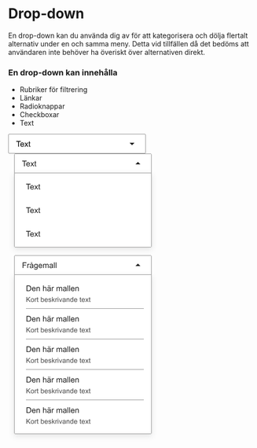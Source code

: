 
<Meta title="Komponenter/Dropdown/Översikt" />

# Drop-down

<p>En drop-down kan du använda dig av för att kategorisera och dölja flertalt alternativ under en och samma meny. Detta vid tillfällen då det bedöms att användaren inte behöver ha överiskt över alternativen direkt.</p>

### En drop-down kan innehålla
- Rubriker för filtrering
- Länkar
- Radioknappar
- Checkboxar
- Text

<div className="py-6 pl-6">
    <svg width="280" height="40" viewBox="0 0 280 40" fill="none" xmlns="http://www.w3.org/2000/svg">
        <rect x="0.5" y="0.5" width="279" height="39" rx="1.5" fill="white"/>
        <path d="M20.1484 26V15.8984H16.375V14.5469H25.4531V15.8984H21.6641V26H20.1484ZM30.7344 23.3281L32.1875 23.5078C31.9583 24.3568 31.5339 25.0156 30.9141 25.4844C30.2943 25.9531 29.5026 26.1875 28.5391 26.1875C27.3255 26.1875 26.362 25.8151 25.6484 25.0703C24.9401 24.3203 24.5859 23.2708 24.5859 21.9219C24.5859 20.526 24.9453 19.4427 25.6641 18.6719C26.3828 17.901 27.3151 17.5156 28.4609 17.5156C29.5703 17.5156 30.4766 17.8932 31.1797 18.6484C31.8828 19.4036 32.2344 20.4661 32.2344 21.8359C32.2344 21.9193 32.2318 22.0443 32.2266 22.2109H26.0391C26.0911 23.1224 26.349 23.8203 26.8125 24.3047C27.276 24.7891 27.8542 25.0312 28.5469 25.0312C29.0625 25.0312 29.5026 24.8958 29.8672 24.625C30.2318 24.3542 30.5208 23.9219 30.7344 23.3281ZM26.1172 21.0547H30.75C30.6875 20.3568 30.5104 19.8333 30.2188 19.4844C29.7708 18.9427 29.1901 18.6719 28.4766 18.6719C27.8307 18.6719 27.2865 18.888 26.8438 19.3203C26.4062 19.7526 26.1641 20.3307 26.1172 21.0547ZM33.0234 26L36.0547 21.6875L33.25 17.7031H35.0078L36.2812 19.6484C36.5208 20.0182 36.7135 20.3281 36.8594 20.5781C37.0885 20.2344 37.2995 19.9297 37.4922 19.6641L38.8906 17.7031H40.5703L37.7031 21.6094L40.7891 26H39.0625L37.3594 23.4219L36.9062 22.7266L34.7266 26H33.0234ZM45.0312 24.7422L45.2344 25.9844C44.8385 26.0677 44.4844 26.1094 44.1719 26.1094C43.6615 26.1094 43.2656 26.0286 42.9844 25.8672C42.7031 25.7057 42.5052 25.4948 42.3906 25.2344C42.276 24.9688 42.2188 24.4141 42.2188 23.5703V18.7969H41.1875V17.7031H42.2188V15.6484L43.6172 14.8047V17.7031H45.0312V18.7969H43.6172V23.6484C43.6172 24.0495 43.6406 24.3073 43.6875 24.4219C43.7396 24.5365 43.8203 24.6276 43.9297 24.6953C44.0443 24.763 44.2057 24.7969 44.4141 24.7969C44.5703 24.7969 44.776 24.7786 45.0312 24.7422Z" fill="black"/>
        <path d="M247 18L252 23L257 18H247Z" fill="#212121"/>
        <rect x="0.5" y="0.5" width="279" height="39" rx="1.5" stroke="#939393"/>
    </svg>
</div>

<div className="py-6">
    <svg width="304" height="207" viewBox="0 0 304 207" fill="none" xmlns="http://www.w3.org/2000/svg">
    <path d="M12.5 2C12.5 1.17157 13.1716 0.5 14 0.5H290C290.828 0.5 291.5 1.17157 291.5 2V39.5H12.5V2Z" fill="white"/>
    <path d="M32.1484 26V15.8984H28.375V14.5469H37.4531V15.8984H33.6641V26H32.1484ZM42.7344 23.3281L44.1875 23.5078C43.9583 24.3568 43.5339 25.0156 42.9141 25.4844C42.2943 25.9531 41.5026 26.1875 40.5391 26.1875C39.3255 26.1875 38.362 25.8151 37.6484 25.0703C36.9401 24.3203 36.5859 23.2708 36.5859 21.9219C36.5859 20.526 36.9453 19.4427 37.6641 18.6719C38.3828 17.901 39.3151 17.5156 40.4609 17.5156C41.5703 17.5156 42.4766 17.8932 43.1797 18.6484C43.8828 19.4036 44.2344 20.4661 44.2344 21.8359C44.2344 21.9193 44.2318 22.0443 44.2266 22.2109H38.0391C38.0911 23.1224 38.349 23.8203 38.8125 24.3047C39.276 24.7891 39.8542 25.0312 40.5469 25.0312C41.0625 25.0312 41.5026 24.8958 41.8672 24.625C42.2318 24.3542 42.5208 23.9219 42.7344 23.3281ZM38.1172 21.0547H42.75C42.6875 20.3568 42.5104 19.8333 42.2188 19.4844C41.7708 18.9427 41.1901 18.6719 40.4766 18.6719C39.8307 18.6719 39.2865 18.888 38.8438 19.3203C38.4062 19.7526 38.1641 20.3307 38.1172 21.0547ZM45.0234 26L48.0547 21.6875L45.25 17.7031H47.0078L48.2812 19.6484C48.5208 20.0182 48.7135 20.3281 48.8594 20.5781C49.0885 20.2344 49.2995 19.9297 49.4922 19.6641L50.8906 17.7031H52.5703L49.7031 21.6094L52.7891 26H51.0625L49.3594 23.4219L48.9062 22.7266L46.7266 26H45.0234ZM57.0312 24.7422L57.2344 25.9844C56.8385 26.0677 56.4844 26.1094 56.1719 26.1094C55.6615 26.1094 55.2656 26.0286 54.9844 25.8672C54.7031 25.7057 54.5052 25.4948 54.3906 25.2344C54.276 24.9688 54.2188 24.4141 54.2188 23.5703V18.7969H53.1875V17.7031H54.2188V15.6484L55.6172 14.8047V17.7031H57.0312V18.7969H55.6172V23.6484C55.6172 24.0495 55.6406 24.3073 55.6875 24.4219C55.7396 24.5365 55.8203 24.6276 55.9297 24.6953C56.0443 24.763 56.2057 24.7969 56.4141 24.7969C56.5703 24.7969 56.776 24.7786 57.0312 24.7422Z" fill="#212121"/>
    <path d="M259 22L264 17L269 22H259Z" fill="#212121"/>
    <path d="M12.5 2C12.5 1.17157 13.1716 0.5 14 0.5H290C290.828 0.5 291.5 1.17157 291.5 2V39.5H12.5V2Z" stroke="#939393"/>
    <g filter="url(#filter0_d_585_26193)">
    <path d="M12 39H292V189C292 190.105 291.105 191 290 191H14C12.8954 191 12 190.105 12 189V39Z" fill="white"/>
    <path d="M40.1484 73V62.8984H36.375V61.5469H45.4531V62.8984H41.6641V73H40.1484ZM50.7344 70.3281L52.1875 70.5078C51.9583 71.3568 51.5339 72.0156 50.9141 72.4844C50.2943 72.9531 49.5026 73.1875 48.5391 73.1875C47.3255 73.1875 46.362 72.8151 45.6484 72.0703C44.9401 71.3203 44.5859 70.2708 44.5859 68.9219C44.5859 67.526 44.9453 66.4427 45.6641 65.6719C46.3828 64.901 47.3151 64.5156 48.4609 64.5156C49.5703 64.5156 50.4766 64.8932 51.1797 65.6484C51.8828 66.4036 52.2344 67.4661 52.2344 68.8359C52.2344 68.9193 52.2318 69.0443 52.2266 69.2109H46.0391C46.0911 70.1224 46.349 70.8203 46.8125 71.3047C47.276 71.7891 47.8542 72.0312 48.5469 72.0312C49.0625 72.0312 49.5026 71.8958 49.8672 71.625C50.2318 71.3542 50.5208 70.9219 50.7344 70.3281ZM46.1172 68.0547H50.75C50.6875 67.3568 50.5104 66.8333 50.2188 66.4844C49.7708 65.9427 49.1901 65.6719 48.4766 65.6719C47.8307 65.6719 47.2865 65.888 46.8438 66.3203C46.4062 66.7526 46.1641 67.3307 46.1172 68.0547ZM53.0234 73L56.0547 68.6875L53.25 64.7031H55.0078L56.2812 66.6484C56.5208 67.0182 56.7135 67.3281 56.8594 67.5781C57.0885 67.2344 57.2995 66.9297 57.4922 66.6641L58.8906 64.7031H60.5703L57.7031 68.6094L60.7891 73H59.0625L57.3594 70.4219L56.9062 69.7266L54.7266 73H53.0234ZM65.0312 71.7422L65.2344 72.9844C64.8385 73.0677 64.4844 73.1094 64.1719 73.1094C63.6615 73.1094 63.2656 73.0286 62.9844 72.8672C62.7031 72.7057 62.5052 72.4948 62.3906 72.2344C62.276 71.9688 62.2188 71.4141 62.2188 70.5703V65.7969H61.1875V64.7031H62.2188V62.6484L63.6172 61.8047V64.7031H65.0312V65.7969H63.6172V70.6484C63.6172 71.0495 63.6406 71.3073 63.6875 71.4219C63.7396 71.5365 63.8203 71.6276 63.9297 71.6953C64.0443 71.763 64.2057 71.7969 64.4141 71.7969C64.5703 71.7969 64.776 71.7786 65.0312 71.7422Z" fill="#212121"/>
    <path d="M40.1484 121V110.898H36.375V109.547H45.4531V110.898H41.6641V121H40.1484ZM50.7344 118.328L52.1875 118.508C51.9583 119.357 51.5339 120.016 50.9141 120.484C50.2943 120.953 49.5026 121.188 48.5391 121.188C47.3255 121.188 46.362 120.815 45.6484 120.07C44.9401 119.32 44.5859 118.271 44.5859 116.922C44.5859 115.526 44.9453 114.443 45.6641 113.672C46.3828 112.901 47.3151 112.516 48.4609 112.516C49.5703 112.516 50.4766 112.893 51.1797 113.648C51.8828 114.404 52.2344 115.466 52.2344 116.836C52.2344 116.919 52.2318 117.044 52.2266 117.211H46.0391C46.0911 118.122 46.349 118.82 46.8125 119.305C47.276 119.789 47.8542 120.031 48.5469 120.031C49.0625 120.031 49.5026 119.896 49.8672 119.625C50.2318 119.354 50.5208 118.922 50.7344 118.328ZM46.1172 116.055H50.75C50.6875 115.357 50.5104 114.833 50.2188 114.484C49.7708 113.943 49.1901 113.672 48.4766 113.672C47.8307 113.672 47.2865 113.888 46.8438 114.32C46.4062 114.753 46.1641 115.331 46.1172 116.055ZM53.0234 121L56.0547 116.688L53.25 112.703H55.0078L56.2812 114.648C56.5208 115.018 56.7135 115.328 56.8594 115.578C57.0885 115.234 57.2995 114.93 57.4922 114.664L58.8906 112.703H60.5703L57.7031 116.609L60.7891 121H59.0625L57.3594 118.422L56.9062 117.727L54.7266 121H53.0234ZM65.0312 119.742L65.2344 120.984C64.8385 121.068 64.4844 121.109 64.1719 121.109C63.6615 121.109 63.2656 121.029 62.9844 120.867C62.7031 120.706 62.5052 120.495 62.3906 120.234C62.276 119.969 62.2188 119.414 62.2188 118.57V113.797H61.1875V112.703H62.2188V110.648L63.6172 109.805V112.703H65.0312V113.797H63.6172V118.648C63.6172 119.049 63.6406 119.307 63.6875 119.422C63.7396 119.536 63.8203 119.628 63.9297 119.695C64.0443 119.763 64.2057 119.797 64.4141 119.797C64.5703 119.797 64.776 119.779 65.0312 119.742Z" fill="#212121"/>
    <path d="M40.1484 169V158.898H36.375V157.547H45.4531V158.898H41.6641V169H40.1484ZM50.7344 166.328L52.1875 166.508C51.9583 167.357 51.5339 168.016 50.9141 168.484C50.2943 168.953 49.5026 169.188 48.5391 169.188C47.3255 169.188 46.362 168.815 45.6484 168.07C44.9401 167.32 44.5859 166.271 44.5859 164.922C44.5859 163.526 44.9453 162.443 45.6641 161.672C46.3828 160.901 47.3151 160.516 48.4609 160.516C49.5703 160.516 50.4766 160.893 51.1797 161.648C51.8828 162.404 52.2344 163.466 52.2344 164.836C52.2344 164.919 52.2318 165.044 52.2266 165.211H46.0391C46.0911 166.122 46.349 166.82 46.8125 167.305C47.276 167.789 47.8542 168.031 48.5469 168.031C49.0625 168.031 49.5026 167.896 49.8672 167.625C50.2318 167.354 50.5208 166.922 50.7344 166.328ZM46.1172 164.055H50.75C50.6875 163.357 50.5104 162.833 50.2188 162.484C49.7708 161.943 49.1901 161.672 48.4766 161.672C47.8307 161.672 47.2865 161.888 46.8438 162.32C46.4062 162.753 46.1641 163.331 46.1172 164.055ZM53.0234 169L56.0547 164.688L53.25 160.703H55.0078L56.2812 162.648C56.5208 163.018 56.7135 163.328 56.8594 163.578C57.0885 163.234 57.2995 162.93 57.4922 162.664L58.8906 160.703H60.5703L57.7031 164.609L60.7891 169H59.0625L57.3594 166.422L56.9062 165.727L54.7266 169H53.0234ZM65.0312 167.742L65.2344 168.984C64.8385 169.068 64.4844 169.109 64.1719 169.109C63.6615 169.109 63.2656 169.029 62.9844 168.867C62.7031 168.706 62.5052 168.495 62.3906 168.234C62.276 167.969 62.2188 167.414 62.2188 166.57V161.797H61.1875V160.703H62.2188V158.648L63.6172 157.805V160.703H65.0312V161.797H63.6172V166.648C63.6172 167.049 63.6406 167.307 63.6875 167.422C63.7396 167.536 63.8203 167.628 63.9297 167.695C64.0443 167.763 64.2057 167.797 64.4141 167.797C64.5703 167.797 64.776 167.779 65.0312 167.742Z" fill="#212121"/>
    <path d="M12.5 39.5H291.5V189C291.5 189.828 290.828 190.5 290 190.5H14C13.1716 190.5 12.5 189.828 12.5 189V39.5Z" stroke="#939393"/>
    </g>
    <defs>
    <filter id="filter0_d_585_26193" x="0" y="31" width="304" height="176" filterUnits="userSpaceOnUse" color-interpolation-filters="sRGB">
    <feFlood flood-opacity="0" result="BackgroundImageFix"/>
    <feColorMatrix in="SourceAlpha" type="matrix" values="0 0 0 0 0 0 0 0 0 0 0 0 0 0 0 0 0 0 127 0" result="hardAlpha"/>
    <feOffset dy="4"/>
    <feGaussianBlur stdDeviation="6"/>
    <feColorMatrix type="matrix" values="0 0 0 0 0.105882 0 0 0 0 0.113725 0 0 0 0 0.121569 0 0 0 0.12 0"/>
    <feBlend mode="normal" in2="BackgroundImageFix" result="effect1_dropShadow_585_26193"/>
    <feBlend mode="normal" in="SourceGraphic" in2="effect1_dropShadow_585_26193" result="shape"/>
    </filter>
    </defs>
    </svg>
</div>

<div className="py-6">
    <svg width="304" height="380" viewBox="0 0 304 380" fill="none" xmlns="http://www.w3.org/2000/svg">
        <path d="M12.5 2C12.5 1.17157 13.1716 0.5 14 0.5H290C290.828 0.5 291.5 1.17157 291.5 2V39.5H12.5V2Z" fill="white"/>
        <path d="M29.3125 26V14.5469H37.0391V15.8984H30.8281V19.4453H36.2031V20.7969H30.8281V26H29.3125ZM38.8203 26V17.7031H40.0859V18.9609C40.4089 18.3724 40.7057 17.9844 40.9766 17.7969C41.2526 17.6094 41.5547 17.5156 41.8828 17.5156C42.3568 17.5156 42.8385 17.6667 43.3281 17.9688L42.8438 19.2734C42.5 19.0703 42.1562 18.9688 41.8125 18.9688C41.5052 18.9688 41.2292 19.0625 40.9844 19.25C40.7396 19.4323 40.5651 19.6875 40.4609 20.0156C40.3047 20.5156 40.2266 21.0625 40.2266 21.6562V26H38.8203ZM49.5781 24.9766C49.0573 25.4193 48.5547 25.7318 48.0703 25.9141C47.5911 26.0964 47.0755 26.1875 46.5234 26.1875C45.612 26.1875 44.9115 25.9661 44.4219 25.5234C43.9323 25.0755 43.6875 24.5052 43.6875 23.8125C43.6875 23.4062 43.7786 23.0365 43.9609 22.7031C44.1484 22.3646 44.3906 22.0938 44.6875 21.8906C44.9896 21.6875 45.3281 21.5339 45.7031 21.4297C45.9792 21.3568 46.3958 21.2865 46.9531 21.2188C48.0885 21.0833 48.9245 20.9219 49.4609 20.7344C49.4661 20.5417 49.4688 20.4193 49.4688 20.3672C49.4688 19.7943 49.3359 19.3906 49.0703 19.1562C48.7109 18.8385 48.1771 18.6797 47.4688 18.6797C46.8073 18.6797 46.3177 18.7969 46 19.0312C45.6875 19.2604 45.4557 19.6693 45.3047 20.2578L43.9297 20.0703C44.0547 19.4818 44.2604 19.0078 44.5469 18.6484C44.8333 18.2839 45.2474 18.0052 45.7891 17.8125C46.3307 17.6146 46.9583 17.5156 47.6719 17.5156C48.3802 17.5156 48.9557 17.599 49.3984 17.7656C49.8411 17.9323 50.1667 18.1432 50.375 18.3984C50.5833 18.6484 50.7292 18.9661 50.8125 19.3516C50.8594 19.5911 50.8828 20.0234 50.8828 20.6484V22.5234C50.8828 23.8307 50.9115 24.6589 50.9688 25.0078C51.0312 25.3516 51.151 25.6823 51.3281 26H49.8594C49.7135 25.7083 49.6198 25.3672 49.5781 24.9766ZM49.4609 21.8359C48.9505 22.0443 48.1849 22.2214 47.1641 22.3672C46.5859 22.4505 46.1771 22.5443 45.9375 22.6484C45.6979 22.7526 45.513 22.9062 45.3828 23.1094C45.2526 23.3073 45.1875 23.5286 45.1875 23.7734C45.1875 24.1484 45.3281 24.4609 45.6094 24.7109C45.8958 24.9609 46.3125 25.0859 46.8594 25.0859C47.401 25.0859 47.8828 24.9688 48.3047 24.7344C48.7266 24.4948 49.0365 24.1693 49.2344 23.7578C49.3854 23.4401 49.4609 22.9714 49.4609 22.3516V21.8359ZM46.1016 15.5469C46.1016 15.1667 46.2396 14.8385 46.5156 14.5625C46.7969 14.2865 47.1276 14.1484 47.5078 14.1484C47.8932 14.1484 48.224 14.2891 48.5 14.5703C48.776 14.8464 48.9141 15.1823 48.9141 15.5781C48.9141 15.9792 48.776 16.3177 48.5 16.5938C48.224 16.8698 47.8958 17.0078 47.5156 17.0078C47.125 17.0078 46.7917 16.8698 46.5156 16.5938C46.2396 16.3125 46.1016 15.9635 46.1016 15.5469ZM46.6953 15.5547C46.6953 15.7995 46.776 16.0052 46.9375 16.1719C47.1042 16.3385 47.2995 16.4219 47.5234 16.4219C47.7474 16.4219 47.9401 16.3385 48.1016 16.1719C48.2682 16.0052 48.3516 15.8047 48.3516 15.5703C48.3516 15.3359 48.2708 15.1354 48.1094 14.9688C47.9479 14.8021 47.7526 14.7188 47.5234 14.7188C47.2995 14.7188 47.1042 14.8021 46.9375 14.9688C46.776 15.1302 46.6953 15.3255 46.6953 15.5547ZM52.8125 26.6875L54.1797 26.8906C54.237 27.3125 54.3958 27.6198 54.6562 27.8125C55.0052 28.0729 55.4818 28.2031 56.0859 28.2031C56.737 28.2031 57.2396 28.0729 57.5938 27.8125C57.9479 27.5521 58.1875 27.1875 58.3125 26.7188C58.3854 26.4323 58.4193 25.8307 58.4141 24.9141C57.7995 25.638 57.0339 26 56.1172 26C54.9766 26 54.0938 25.5885 53.4688 24.7656C52.8438 23.9427 52.5312 22.9557 52.5312 21.8047C52.5312 21.013 52.6745 20.2839 52.9609 19.6172C53.2474 18.9453 53.6615 18.4271 54.2031 18.0625C54.75 17.6979 55.3906 17.5156 56.125 17.5156C57.1042 17.5156 57.9115 17.9115 58.5469 18.7031V17.7031H59.8438V24.875C59.8438 26.1667 59.7109 27.0807 59.4453 27.6172C59.1849 28.1589 58.7682 28.5859 58.1953 28.8984C57.6276 29.2109 56.9271 29.3672 56.0938 29.3672C55.1042 29.3672 54.3047 29.1432 53.6953 28.6953C53.0859 28.2526 52.7917 27.5833 52.8125 26.6875ZM53.9766 21.7031C53.9766 22.7917 54.1927 23.5859 54.625 24.0859C55.0573 24.5859 55.599 24.8359 56.25 24.8359C56.8958 24.8359 57.4375 24.5885 57.875 24.0938C58.3125 23.5938 58.5312 22.8125 58.5312 21.75C58.5312 20.7344 58.3047 19.9688 57.8516 19.4531C57.4036 18.9375 56.862 18.6797 56.2266 18.6797C55.6016 18.6797 55.0703 18.9349 54.6328 19.4453C54.1953 19.9505 53.9766 20.7031 53.9766 21.7031ZM67.6562 23.3281L69.1094 23.5078C68.8802 24.3568 68.4557 25.0156 67.8359 25.4844C67.2161 25.9531 66.4245 26.1875 65.4609 26.1875C64.2474 26.1875 63.2839 25.8151 62.5703 25.0703C61.862 24.3203 61.5078 23.2708 61.5078 21.9219C61.5078 20.526 61.8672 19.4427 62.5859 18.6719C63.3047 17.901 64.237 17.5156 65.3828 17.5156C66.4922 17.5156 67.3984 17.8932 68.1016 18.6484C68.8047 19.4036 69.1562 20.4661 69.1562 21.8359C69.1562 21.9193 69.1536 22.0443 69.1484 22.2109H62.9609C63.013 23.1224 63.2708 23.8203 63.7344 24.3047C64.1979 24.7891 64.776 25.0312 65.4688 25.0312C65.9844 25.0312 66.4245 24.8958 66.7891 24.625C67.1536 24.3542 67.4427 23.9219 67.6562 23.3281ZM63.0391 21.0547H67.6719C67.6094 20.3568 67.4323 19.8333 67.1406 19.4844C66.6927 18.9427 66.112 18.6719 65.3984 18.6719C64.7526 18.6719 64.2083 18.888 63.7656 19.3203C63.3281 19.7526 63.0859 20.3307 63.0391 21.0547ZM70.8828 26V17.7031H72.1406V18.8672C72.401 18.4609 72.7474 18.1354 73.1797 17.8906C73.612 17.6406 74.1042 17.5156 74.6562 17.5156C75.2708 17.5156 75.7734 17.6432 76.1641 17.8984C76.5599 18.1536 76.8385 18.5104 77 18.9688C77.6562 18 78.5104 17.5156 79.5625 17.5156C80.3854 17.5156 81.0182 17.7448 81.4609 18.2031C81.9036 18.6562 82.125 19.3568 82.125 20.3047V26H80.7266V20.7734C80.7266 20.2109 80.6797 19.8073 80.5859 19.5625C80.4974 19.3125 80.3333 19.112 80.0938 18.9609C79.8542 18.8099 79.5729 18.7344 79.25 18.7344C78.6667 18.7344 78.1823 18.9297 77.7969 19.3203C77.4115 19.7057 77.2188 20.3255 77.2188 21.1797V26H75.8125V20.6094C75.8125 19.9844 75.6979 19.5156 75.4688 19.2031C75.2396 18.8906 74.8646 18.7344 74.3438 18.7344C73.9479 18.7344 73.5807 18.8385 73.2422 19.0469C72.9089 19.2552 72.6667 19.5599 72.5156 19.9609C72.3646 20.362 72.2891 20.9401 72.2891 21.6953V26H70.8828ZM89.625 24.9766C89.1042 25.4193 88.6016 25.7318 88.1172 25.9141C87.638 26.0964 87.1224 26.1875 86.5703 26.1875C85.6589 26.1875 84.9583 25.9661 84.4688 25.5234C83.9792 25.0755 83.7344 24.5052 83.7344 23.8125C83.7344 23.4062 83.8255 23.0365 84.0078 22.7031C84.1953 22.3646 84.4375 22.0938 84.7344 21.8906C85.0365 21.6875 85.375 21.5339 85.75 21.4297C86.026 21.3568 86.4427 21.2865 87 21.2188C88.1354 21.0833 88.9714 20.9219 89.5078 20.7344C89.513 20.5417 89.5156 20.4193 89.5156 20.3672C89.5156 19.7943 89.3828 19.3906 89.1172 19.1562C88.7578 18.8385 88.224 18.6797 87.5156 18.6797C86.8542 18.6797 86.3646 18.7969 86.0469 19.0312C85.7344 19.2604 85.5026 19.6693 85.3516 20.2578L83.9766 20.0703C84.1016 19.4818 84.3073 19.0078 84.5938 18.6484C84.8802 18.2839 85.2943 18.0052 85.8359 17.8125C86.3776 17.6146 87.0052 17.5156 87.7188 17.5156C88.4271 17.5156 89.0026 17.599 89.4453 17.7656C89.888 17.9323 90.2135 18.1432 90.4219 18.3984C90.6302 18.6484 90.776 18.9661 90.8594 19.3516C90.9062 19.5911 90.9297 20.0234 90.9297 20.6484V22.5234C90.9297 23.8307 90.9583 24.6589 91.0156 25.0078C91.0781 25.3516 91.1979 25.6823 91.375 26H89.9062C89.7604 25.7083 89.6667 25.3672 89.625 24.9766ZM89.5078 21.8359C88.9974 22.0443 88.2318 22.2214 87.2109 22.3672C86.6328 22.4505 86.224 22.5443 85.9844 22.6484C85.7448 22.7526 85.5599 22.9062 85.4297 23.1094C85.2995 23.3073 85.2344 23.5286 85.2344 23.7734C85.2344 24.1484 85.375 24.4609 85.6562 24.7109C85.9427 24.9609 86.3594 25.0859 86.9062 25.0859C87.4479 25.0859 87.9297 24.9688 88.3516 24.7344C88.7734 24.4948 89.0833 24.1693 89.2812 23.7578C89.4323 23.4401 89.5078 22.9714 89.5078 22.3516V21.8359ZM93.0859 26V14.5469H94.4922V26H93.0859ZM96.6484 26V14.5469H98.0547V26H96.6484Z" fill="#212121"/>
        <path d="M259 22L264 17L269 22H259Z" fill="#212121"/>
        <path d="M12.5 2C12.5 1.17157 13.1716 0.5 14 0.5H290C290.828 0.5 291.5 1.17157 291.5 2V39.5H12.5V2Z" stroke="#939393"/>
        <g filter="url(#filter0_d_585_26214)">
        <path d="M12 39H292V362C292 363.105 291.105 364 290 364H14C12.8954 364 12 363.105 12 362V39Z" fill="white"/>
        <path d="M37.2344 73V61.5469H41.1797C42.0703 61.5469 42.75 61.6016 43.2188 61.7109C43.875 61.862 44.4349 62.1354 44.8984 62.5312C45.5026 63.0417 45.9531 63.6953 46.25 64.4922C46.5521 65.2839 46.7031 66.1901 46.7031 67.2109C46.7031 68.0807 46.6016 68.8516 46.3984 69.5234C46.1953 70.1953 45.9349 70.7526 45.6172 71.1953C45.2995 71.6328 44.9505 71.9792 44.5703 72.2344C44.1953 72.4844 43.7396 72.6745 43.2031 72.8047C42.6719 72.9349 42.0599 73 41.3672 73H37.2344ZM38.75 71.6484H41.1953C41.9505 71.6484 42.5417 71.5781 42.9688 71.4375C43.401 71.2969 43.7448 71.099 44 70.8438C44.3594 70.4844 44.638 70.0026 44.8359 69.3984C45.0391 68.7891 45.1406 68.0521 45.1406 67.1875C45.1406 65.9896 44.9427 65.0703 44.5469 64.4297C44.1562 63.7839 43.6797 63.3516 43.1172 63.1328C42.7109 62.9766 42.0573 62.8984 41.1562 62.8984H38.75V71.6484ZM54.2969 70.3281L55.75 70.5078C55.5208 71.3568 55.0964 72.0156 54.4766 72.4844C53.8568 72.9531 53.0651 73.1875 52.1016 73.1875C50.888 73.1875 49.9245 72.8151 49.2109 72.0703C48.5026 71.3203 48.1484 70.2708 48.1484 68.9219C48.1484 67.526 48.5078 66.4427 49.2266 65.6719C49.9453 64.901 50.8776 64.5156 52.0234 64.5156C53.1328 64.5156 54.0391 64.8932 54.7422 65.6484C55.4453 66.4036 55.7969 67.4661 55.7969 68.8359C55.7969 68.9193 55.7943 69.0443 55.7891 69.2109H49.6016C49.6536 70.1224 49.9115 70.8203 50.375 71.3047C50.8385 71.7891 51.4167 72.0312 52.1094 72.0312C52.625 72.0312 53.0651 71.8958 53.4297 71.625C53.7943 71.3542 54.0833 70.9219 54.2969 70.3281ZM49.6797 68.0547H54.3125C54.25 67.3568 54.0729 66.8333 53.7812 66.4844C53.3333 65.9427 52.7526 65.6719 52.0391 65.6719C51.3932 65.6719 50.849 65.888 50.4062 66.3203C49.9688 66.7526 49.7266 67.3307 49.6797 68.0547ZM57.5234 73V64.7031H58.7891V65.8828C59.3984 64.9714 60.2786 64.5156 61.4297 64.5156C61.9297 64.5156 62.388 64.6068 62.8047 64.7891C63.2266 64.9661 63.5417 65.2005 63.75 65.4922C63.9583 65.7839 64.1042 66.1302 64.1875 66.5312C64.2396 66.7917 64.2656 67.2474 64.2656 67.8984V73H62.8594V67.9531C62.8594 67.3802 62.8047 66.9531 62.6953 66.6719C62.5859 66.3854 62.3906 66.1589 62.1094 65.9922C61.8333 65.8203 61.5078 65.7344 61.1328 65.7344C60.5339 65.7344 60.0156 65.9245 59.5781 66.3047C59.1458 66.6849 58.9297 67.4062 58.9297 68.4688V73H57.5234ZM70.8828 73V61.5469H72.2891V65.6562C72.9453 64.8958 73.7734 64.5156 74.7734 64.5156C75.388 64.5156 75.9219 64.638 76.375 64.8828C76.8281 65.1224 77.151 65.4557 77.3438 65.8828C77.5417 66.3099 77.6406 66.9297 77.6406 67.7422V73H76.2344V67.7422C76.2344 67.0391 76.0807 66.5286 75.7734 66.2109C75.4714 65.888 75.0417 65.7266 74.4844 65.7266C74.0677 65.7266 73.6745 65.8359 73.3047 66.0547C72.9401 66.2682 72.6797 66.5599 72.5234 66.9297C72.3672 67.2995 72.2891 67.8099 72.2891 68.4609V73H70.8828ZM85.2031 71.9766C84.6823 72.4193 84.1797 72.7318 83.6953 72.9141C83.2161 73.0964 82.7005 73.1875 82.1484 73.1875C81.237 73.1875 80.5365 72.9661 80.0469 72.5234C79.5573 72.0755 79.3125 71.5052 79.3125 70.8125C79.3125 70.4062 79.4036 70.0365 79.5859 69.7031C79.7734 69.3646 80.0156 69.0938 80.3125 68.8906C80.6146 68.6875 80.9531 68.5339 81.3281 68.4297C81.6042 68.3568 82.0208 68.2865 82.5781 68.2188C83.7135 68.0833 84.5495 67.9219 85.0859 67.7344C85.0911 67.5417 85.0938 67.4193 85.0938 67.3672C85.0938 66.7943 84.9609 66.3906 84.6953 66.1562C84.3359 65.8385 83.8021 65.6797 83.0938 65.6797C82.4323 65.6797 81.9427 65.7969 81.625 66.0312C81.3125 66.2604 81.0807 66.6693 80.9297 67.2578L79.5547 67.0703C79.6797 66.4818 79.8854 66.0078 80.1719 65.6484C80.4583 65.2839 80.8724 65.0052 81.4141 64.8125C81.9557 64.6146 82.5833 64.5156 83.2969 64.5156C84.0052 64.5156 84.5807 64.599 85.0234 64.7656C85.4661 64.9323 85.7917 65.1432 86 65.3984C86.2083 65.6484 86.3542 65.9661 86.4375 66.3516C86.4844 66.5911 86.5078 67.0234 86.5078 67.6484V69.5234C86.5078 70.8307 86.5365 71.6589 86.5938 72.0078C86.6562 72.3516 86.776 72.6823 86.9531 73H85.4844C85.3385 72.7083 85.2448 72.3672 85.2031 71.9766ZM85.0859 68.8359C84.5755 69.0443 83.8099 69.2214 82.7891 69.3672C82.2109 69.4505 81.8021 69.5443 81.5625 69.6484C81.3229 69.7526 81.138 69.9062 81.0078 70.1094C80.8776 70.3073 80.8125 70.5286 80.8125 70.7734C80.8125 71.1484 80.9531 71.4609 81.2344 71.7109C81.5208 71.9609 81.9375 72.0859 82.4844 72.0859C83.026 72.0859 83.5078 71.9688 83.9297 71.7344C84.3516 71.4948 84.6615 71.1693 84.8594 70.7578C85.0104 70.4401 85.0859 69.9714 85.0859 69.3516V68.8359ZM80.9453 63.0781V61.4766H82.4141V63.0781H80.9453ZM83.8594 63.0781V61.4766H85.3281V63.0781H83.8594ZM88.6797 73V64.7031H89.9453V65.9609C90.2682 65.3724 90.5651 64.9844 90.8359 64.7969C91.112 64.6094 91.4141 64.5156 91.7422 64.5156C92.2161 64.5156 92.6979 64.6667 93.1875 64.9688L92.7031 66.2734C92.3594 66.0703 92.0156 65.9688 91.6719 65.9688C91.3646 65.9688 91.0885 66.0625 90.8438 66.25C90.599 66.4323 90.4245 66.6875 90.3203 67.0156C90.1641 67.5156 90.0859 68.0625 90.0859 68.6562V73H88.6797ZM98.4766 73V64.7031H99.7344V65.8672C99.9948 65.4609 100.341 65.1354 100.773 64.8906C101.206 64.6406 101.698 64.5156 102.25 64.5156C102.865 64.5156 103.367 64.6432 103.758 64.8984C104.154 65.1536 104.432 65.5104 104.594 65.9688C105.25 65 106.104 64.5156 107.156 64.5156C107.979 64.5156 108.612 64.7448 109.055 65.2031C109.497 65.6562 109.719 66.3568 109.719 67.3047V73H108.32V67.7734C108.32 67.2109 108.273 66.8073 108.18 66.5625C108.091 66.3125 107.927 66.112 107.688 65.9609C107.448 65.8099 107.167 65.7344 106.844 65.7344C106.26 65.7344 105.776 65.9297 105.391 66.3203C105.005 66.7057 104.812 67.3255 104.812 68.1797V73H103.406V67.6094C103.406 66.9844 103.292 66.5156 103.062 66.2031C102.833 65.8906 102.458 65.7344 101.938 65.7344C101.542 65.7344 101.174 65.8385 100.836 66.0469C100.503 66.2552 100.26 66.5599 100.109 66.9609C99.9583 67.362 99.8828 67.9401 99.8828 68.6953V73H98.4766ZM117.219 71.9766C116.698 72.4193 116.195 72.7318 115.711 72.9141C115.232 73.0964 114.716 73.1875 114.164 73.1875C113.253 73.1875 112.552 72.9661 112.062 72.5234C111.573 72.0755 111.328 71.5052 111.328 70.8125C111.328 70.4062 111.419 70.0365 111.602 69.7031C111.789 69.3646 112.031 69.0938 112.328 68.8906C112.63 68.6875 112.969 68.5339 113.344 68.4297C113.62 68.3568 114.036 68.2865 114.594 68.2188C115.729 68.0833 116.565 67.9219 117.102 67.7344C117.107 67.5417 117.109 67.4193 117.109 67.3672C117.109 66.7943 116.977 66.3906 116.711 66.1562C116.352 65.8385 115.818 65.6797 115.109 65.6797C114.448 65.6797 113.958 65.7969 113.641 66.0312C113.328 66.2604 113.096 66.6693 112.945 67.2578L111.57 67.0703C111.695 66.4818 111.901 66.0078 112.188 65.6484C112.474 65.2839 112.888 65.0052 113.43 64.8125C113.971 64.6146 114.599 64.5156 115.312 64.5156C116.021 64.5156 116.596 64.599 117.039 64.7656C117.482 64.9323 117.807 65.1432 118.016 65.3984C118.224 65.6484 118.37 65.9661 118.453 66.3516C118.5 66.5911 118.523 67.0234 118.523 67.6484V69.5234C118.523 70.8307 118.552 71.6589 118.609 72.0078C118.672 72.3516 118.792 72.6823 118.969 73H117.5C117.354 72.7083 117.26 72.3672 117.219 71.9766ZM117.102 68.8359C116.591 69.0443 115.826 69.2214 114.805 69.3672C114.227 69.4505 113.818 69.5443 113.578 69.6484C113.339 69.7526 113.154 69.9062 113.023 70.1094C112.893 70.3073 112.828 70.5286 112.828 70.7734C112.828 71.1484 112.969 71.4609 113.25 71.7109C113.536 71.9609 113.953 72.0859 114.5 72.0859C115.042 72.0859 115.523 71.9688 115.945 71.7344C116.367 71.4948 116.677 71.1693 116.875 70.7578C117.026 70.4401 117.102 69.9714 117.102 69.3516V68.8359ZM120.68 73V61.5469H122.086V73H120.68ZM124.242 73V61.5469H125.648V73H124.242ZM133.516 70.3281L134.969 70.5078C134.74 71.3568 134.315 72.0156 133.695 72.4844C133.076 72.9531 132.284 73.1875 131.32 73.1875C130.107 73.1875 129.143 72.8151 128.43 72.0703C127.721 71.3203 127.367 70.2708 127.367 68.9219C127.367 67.526 127.727 66.4427 128.445 65.6719C129.164 64.901 130.096 64.5156 131.242 64.5156C132.352 64.5156 133.258 64.8932 133.961 65.6484C134.664 66.4036 135.016 67.4661 135.016 68.8359C135.016 68.9193 135.013 69.0443 135.008 69.2109H128.82C128.872 70.1224 129.13 70.8203 129.594 71.3047C130.057 71.7891 130.635 72.0312 131.328 72.0312C131.844 72.0312 132.284 71.8958 132.648 71.625C133.013 71.3542 133.302 70.9219 133.516 70.3281ZM128.898 68.0547H133.531C133.469 67.3568 133.292 66.8333 133 66.4844C132.552 65.9427 131.971 65.6719 131.258 65.6719C130.612 65.6719 130.068 65.888 129.625 66.3203C129.188 66.7526 128.945 67.3307 128.898 68.0547ZM136.742 73V64.7031H138.008V65.8828C138.617 64.9714 139.497 64.5156 140.648 64.5156C141.148 64.5156 141.607 64.6068 142.023 64.7891C142.445 64.9661 142.76 65.2005 142.969 65.4922C143.177 65.7839 143.323 66.1302 143.406 66.5312C143.458 66.7917 143.484 67.2474 143.484 67.8984V73H142.078V67.9531C142.078 67.3802 142.023 66.9531 141.914 66.6719C141.805 66.3854 141.609 66.1589 141.328 65.9922C141.052 65.8203 140.727 65.7344 140.352 65.7344C139.753 65.7344 139.234 65.9245 138.797 66.3047C138.365 66.6849 138.148 67.4062 138.148 68.4688V73H136.742Z" fill="#212121"/>
        <path d="M37.0254 95V84.9785H38.3516V89.9482L43.3281 84.9785H45.126L40.9219 89.0391L45.3105 95H43.5605L39.9922 89.9277L38.3516 91.5273V95H37.0254ZM45.8027 91.3701C45.8027 90.0257 46.1764 89.0299 46.9238 88.3828C47.5482 87.8451 48.3092 87.5762 49.207 87.5762C50.2051 87.5762 51.0208 87.9043 51.6543 88.5605C52.2878 89.2122 52.6045 90.1146 52.6045 91.2676C52.6045 92.2018 52.4632 92.9378 52.1807 93.4756C51.9027 94.0088 51.4948 94.4235 50.957 94.7197C50.4238 95.016 49.8405 95.1641 49.207 95.1641C48.1908 95.1641 47.3682 94.8382 46.7393 94.1865C46.1149 93.5348 45.8027 92.596 45.8027 91.3701ZM47.0674 91.3701C47.0674 92.2998 47.2702 92.9971 47.6758 93.4619C48.0814 93.9222 48.5918 94.1523 49.207 94.1523C49.8177 94.1523 50.3258 93.9199 50.7314 93.4551C51.137 92.9902 51.3398 92.2816 51.3398 91.3291C51.3398 90.4313 51.1348 89.7523 50.7246 89.292C50.319 88.8271 49.8132 88.5947 49.207 88.5947C48.5918 88.5947 48.0814 88.8249 47.6758 89.2852C47.2702 89.7454 47.0674 90.4404 47.0674 91.3701ZM54.04 95V87.7402H55.1475V88.8408C55.43 88.3258 55.6898 87.9863 55.9268 87.8223C56.1683 87.6582 56.4326 87.5762 56.7197 87.5762C57.1344 87.5762 57.556 87.7083 57.9844 87.9727L57.5605 89.1143C57.2598 88.9365 56.959 88.8477 56.6582 88.8477C56.3893 88.8477 56.1478 88.9297 55.9336 89.0938C55.7194 89.2533 55.5667 89.4766 55.4756 89.7637C55.3389 90.2012 55.2705 90.6797 55.2705 91.1992V95H54.04ZM61.4023 93.8994L61.5801 94.9863C61.2337 95.0592 60.9238 95.0957 60.6504 95.0957C60.2038 95.0957 59.8574 95.0251 59.6113 94.8838C59.3652 94.7425 59.1921 94.5579 59.0918 94.3301C58.9915 94.0977 58.9414 93.6123 58.9414 92.874V88.6973H58.0391V87.7402H58.9414V85.9424L60.165 85.2041V87.7402H61.4023V88.6973H60.165V92.9424C60.165 93.2933 60.1855 93.5189 60.2266 93.6191C60.2721 93.7194 60.3428 93.7992 60.4385 93.8584C60.5387 93.9176 60.68 93.9473 60.8623 93.9473C60.999 93.9473 61.179 93.9313 61.4023 93.8994ZM67.6436 95H66.502V84.9785H67.7324V88.5537C68.252 87.902 68.915 87.5762 69.7217 87.5762C70.1683 87.5762 70.5898 87.6673 70.9863 87.8496C71.3874 88.0273 71.7155 88.2803 71.9707 88.6084C72.2305 88.932 72.4333 89.3239 72.5791 89.7842C72.7249 90.2445 72.7979 90.7367 72.7979 91.2607C72.7979 92.5049 72.4902 93.4665 71.875 94.1455C71.2598 94.8245 70.5215 95.1641 69.6602 95.1641C68.8034 95.1641 68.1312 94.8063 67.6436 94.0908V95ZM67.6299 91.3154C67.6299 92.1859 67.7484 92.8148 67.9854 93.2021C68.3727 93.8356 68.8968 94.1523 69.5576 94.1523C70.0954 94.1523 70.5602 93.9199 70.9521 93.4551C71.3441 92.9857 71.54 92.2884 71.54 91.3633C71.54 90.4154 71.3509 89.7158 70.9727 89.2646C70.599 88.8135 70.1455 88.5879 69.6123 88.5879C69.0745 88.5879 68.6097 88.8226 68.2178 89.292C67.8258 89.7568 67.6299 90.4313 67.6299 91.3154ZM79.2715 92.6621L80.543 92.8193C80.3424 93.5622 79.971 94.1387 79.4287 94.5488C78.8864 94.959 78.1937 95.1641 77.3506 95.1641C76.2887 95.1641 75.4456 94.8382 74.8213 94.1865C74.2015 93.5303 73.8916 92.612 73.8916 91.4316C73.8916 90.2103 74.2061 89.2624 74.835 88.5879C75.4639 87.9134 76.2796 87.5762 77.2822 87.5762C78.2529 87.5762 79.0459 87.9066 79.6611 88.5674C80.2764 89.2282 80.584 90.1579 80.584 91.3564C80.584 91.4294 80.5817 91.5387 80.5771 91.6846H75.1631C75.2087 92.4821 75.4342 93.0928 75.8398 93.5166C76.2454 93.9404 76.7513 94.1523 77.3574 94.1523C77.8086 94.1523 78.1937 94.0339 78.5127 93.7969C78.8317 93.5599 79.0846 93.1816 79.2715 92.6621ZM75.2314 90.6729H79.2852C79.2305 90.0622 79.0755 89.6042 78.8203 89.2988C78.4284 88.8249 77.9202 88.5879 77.2959 88.5879C76.7308 88.5879 76.2546 88.777 75.8672 89.1553C75.4844 89.5335 75.2725 90.0394 75.2314 90.6729ZM81.6025 92.833L82.8193 92.6416C82.8877 93.1292 83.0768 93.5029 83.3867 93.7627C83.7012 94.0225 84.1387 94.1523 84.6992 94.1523C85.2643 94.1523 85.6836 94.0384 85.957 93.8105C86.2305 93.5781 86.3672 93.307 86.3672 92.9971C86.3672 92.7191 86.2464 92.5003 86.0049 92.3408C85.8363 92.2314 85.417 92.0924 84.7471 91.9238C83.8447 91.696 83.2181 91.5 82.8672 91.3359C82.5208 91.1673 82.2565 90.9372 82.0742 90.6455C81.8965 90.3493 81.8076 90.0234 81.8076 89.668C81.8076 89.3444 81.8805 89.0459 82.0264 88.7725C82.1768 88.4945 82.3796 88.2643 82.6348 88.082C82.8262 87.9408 83.0859 87.8223 83.4141 87.7266C83.7467 87.6263 84.1022 87.5762 84.4805 87.5762C85.0501 87.5762 85.5492 87.6582 85.9775 87.8223C86.4105 87.9863 86.7295 88.2096 86.9346 88.4922C87.1396 88.7702 87.2809 89.1439 87.3584 89.6133L86.1553 89.7773C86.1006 89.4036 85.9411 89.112 85.6768 88.9023C85.417 88.6927 85.0479 88.5879 84.5693 88.5879C84.0042 88.5879 83.6009 88.6813 83.3594 88.8682C83.1178 89.055 82.9971 89.2738 82.9971 89.5244C82.9971 89.6839 83.0472 89.8275 83.1475 89.9551C83.2477 90.0872 83.4049 90.1966 83.6191 90.2832C83.7422 90.3288 84.1045 90.4336 84.7061 90.5977C85.5765 90.8301 86.1826 91.0215 86.5244 91.1719C86.8708 91.3177 87.1419 91.5319 87.3379 91.8145C87.5339 92.097 87.6318 92.4479 87.6318 92.8672C87.6318 93.2773 87.5111 93.6647 87.2695 94.0293C87.0326 94.3893 86.6885 94.6696 86.2373 94.8701C85.7861 95.0661 85.2757 95.1641 84.7061 95.1641C83.7627 95.1641 83.0426 94.9681 82.5459 94.5762C82.0537 94.1842 81.7393 93.6032 81.6025 92.833ZM89.1016 95V84.9785H90.332V90.6934L93.2441 87.7402H94.8369L92.0615 90.4336L95.1172 95H93.5996L91.2002 91.2881L90.332 92.1221V95H89.1016ZM96.0811 95V87.7402H97.1885V88.8408C97.471 88.3258 97.7308 87.9863 97.9678 87.8223C98.2093 87.6582 98.4736 87.5762 98.7607 87.5762C99.1755 87.5762 99.597 87.7083 100.025 87.9727L99.6016 89.1143C99.3008 88.9365 99 88.8477 98.6992 88.8477C98.4303 88.8477 98.1888 88.9297 97.9746 89.0938C97.7604 89.2533 97.6077 89.4766 97.5166 89.7637C97.3799 90.2012 97.3115 90.6797 97.3115 91.1992V95H96.0811ZM100.764 86.3936V84.9785H101.994V86.3936H100.764ZM100.764 95V87.7402H101.994V95H100.764ZM105.891 95L103.129 87.7402H104.428L105.986 92.0879C106.155 92.5573 106.31 93.0449 106.451 93.5508C106.561 93.168 106.713 92.7077 106.909 92.1699L108.522 87.7402H109.787L107.039 95H105.891ZM115.611 94.1045C115.156 94.4919 114.716 94.7653 114.292 94.9248C113.873 95.0843 113.422 95.1641 112.938 95.1641C112.141 95.1641 111.528 94.9704 111.1 94.583C110.671 94.1911 110.457 93.6921 110.457 93.0859C110.457 92.7305 110.537 92.4069 110.696 92.1152C110.86 91.819 111.072 91.582 111.332 91.4043C111.596 91.2266 111.893 91.0921 112.221 91.001C112.462 90.9372 112.827 90.8757 113.314 90.8164C114.308 90.6979 115.039 90.5566 115.509 90.3926C115.513 90.224 115.516 90.1169 115.516 90.0713C115.516 89.57 115.399 89.2168 115.167 89.0117C114.853 88.7337 114.385 88.5947 113.766 88.5947C113.187 88.5947 112.758 88.6973 112.48 88.9023C112.207 89.1029 112.004 89.4606 111.872 89.9756L110.669 89.8115C110.778 89.2965 110.958 88.8818 111.209 88.5674C111.46 88.2484 111.822 88.0046 112.296 87.8359C112.77 87.6628 113.319 87.5762 113.943 87.5762C114.563 87.5762 115.067 87.6491 115.454 87.7949C115.841 87.9408 116.126 88.1253 116.309 88.3486C116.491 88.5674 116.618 88.8454 116.691 89.1826C116.732 89.3923 116.753 89.7705 116.753 90.3174V91.958C116.753 93.1019 116.778 93.8265 116.828 94.1318C116.883 94.4326 116.988 94.722 117.143 95H115.857C115.73 94.7448 115.648 94.4463 115.611 94.1045ZM115.509 91.3564C115.062 91.5387 114.392 91.6937 113.499 91.8213C112.993 91.8942 112.635 91.9762 112.426 92.0674C112.216 92.1585 112.054 92.293 111.94 92.4707C111.826 92.6439 111.77 92.8376 111.77 93.0518C111.77 93.3799 111.893 93.6533 112.139 93.8721C112.389 94.0908 112.754 94.2002 113.232 94.2002C113.706 94.2002 114.128 94.0977 114.497 93.8926C114.866 93.6829 115.137 93.3981 115.311 93.0381C115.443 92.7601 115.509 92.3499 115.509 91.8076V91.3564ZM118.667 95V87.7402H119.774V88.7725C120.308 87.9749 121.078 87.5762 122.085 87.5762C122.522 87.5762 122.924 87.6559 123.288 87.8154C123.657 87.9704 123.933 88.1755 124.115 88.4307C124.298 88.6859 124.425 88.9889 124.498 89.3398C124.544 89.5677 124.566 89.9665 124.566 90.5361V95H123.336V90.584C123.336 90.0827 123.288 89.709 123.192 89.4629C123.097 89.2122 122.926 89.014 122.68 88.8682C122.438 88.7178 122.153 88.6426 121.825 88.6426C121.301 88.6426 120.848 88.8089 120.465 89.1416C120.087 89.4743 119.897 90.1055 119.897 91.0352V95H118.667ZM131.17 95V94.084C130.71 94.804 130.033 95.1641 129.14 95.1641C128.561 95.1641 128.028 95.0046 127.54 94.6855C127.057 94.3665 126.681 93.9222 126.412 93.3525C126.148 92.7783 126.016 92.1198 126.016 91.377C126.016 90.6523 126.136 89.9961 126.378 89.4082C126.619 88.8158 126.982 88.3623 127.465 88.0479C127.948 87.7334 128.488 87.5762 129.085 87.5762C129.522 87.5762 129.912 87.6696 130.254 87.8564C130.596 88.0387 130.874 88.278 131.088 88.5742V84.9785H132.312V95H131.17ZM127.28 91.377C127.28 92.3066 127.476 93.0016 127.868 93.4619C128.26 93.9222 128.723 94.1523 129.256 94.1523C129.794 94.1523 130.249 93.9336 130.623 93.4961C131.001 93.054 131.19 92.3818 131.19 91.4795C131.19 90.486 130.999 89.7568 130.616 89.292C130.233 88.8271 129.762 88.5947 129.201 88.5947C128.654 88.5947 128.196 88.818 127.827 89.2646C127.463 89.7113 127.28 90.4154 127.28 91.377ZM139.223 92.6621L140.494 92.8193C140.294 93.5622 139.922 94.1387 139.38 94.5488C138.838 94.959 138.145 95.1641 137.302 95.1641C136.24 95.1641 135.397 94.8382 134.772 94.1865C134.153 93.5303 133.843 92.612 133.843 91.4316C133.843 90.2103 134.157 89.2624 134.786 88.5879C135.415 87.9134 136.231 87.5762 137.233 87.5762C138.204 87.5762 138.997 87.9066 139.612 88.5674C140.228 89.2282 140.535 90.1579 140.535 91.3564C140.535 91.4294 140.533 91.5387 140.528 91.6846H135.114C135.16 92.4821 135.385 93.0928 135.791 93.5166C136.197 93.9404 136.702 94.1523 137.309 94.1523C137.76 94.1523 138.145 94.0339 138.464 93.7969C138.783 93.5599 139.036 93.1816 139.223 92.6621ZM135.183 90.6729H139.236C139.182 90.0622 139.027 89.6042 138.771 89.2988C138.38 88.8249 137.871 88.5879 137.247 88.5879C136.682 88.5879 136.206 88.777 135.818 89.1553C135.436 89.5335 135.224 90.0394 135.183 90.6729ZM148.629 93.8994L148.807 94.9863C148.46 95.0592 148.15 95.0957 147.877 95.0957C147.43 95.0957 147.084 95.0251 146.838 94.8838C146.592 94.7425 146.419 94.5579 146.318 94.3301C146.218 94.0977 146.168 93.6123 146.168 92.874V88.6973H145.266V87.7402H146.168V85.9424L147.392 85.2041V87.7402H148.629V88.6973H147.392V92.9424C147.392 93.2933 147.412 93.5189 147.453 93.6191C147.499 93.7194 147.569 93.7992 147.665 93.8584C147.765 93.9176 147.907 93.9473 148.089 93.9473C148.226 93.9473 148.406 93.9313 148.629 93.8994ZM154.809 92.6621L156.08 92.8193C155.88 93.5622 155.508 94.1387 154.966 94.5488C154.424 94.959 153.731 95.1641 152.888 95.1641C151.826 95.1641 150.983 94.8382 150.358 94.1865C149.739 93.5303 149.429 92.612 149.429 91.4316C149.429 90.2103 149.743 89.2624 150.372 88.5879C151.001 87.9134 151.817 87.5762 152.819 87.5762C153.79 87.5762 154.583 87.9066 155.198 88.5674C155.813 89.2282 156.121 90.1579 156.121 91.3564C156.121 91.4294 156.119 91.5387 156.114 91.6846H150.7C150.746 92.4821 150.971 93.0928 151.377 93.5166C151.783 93.9404 152.288 94.1523 152.895 94.1523C153.346 94.1523 153.731 94.0339 154.05 93.7969C154.369 93.5599 154.622 93.1816 154.809 92.6621ZM150.769 90.6729H154.822C154.768 90.0622 154.613 89.6042 154.357 89.2988C153.965 88.8249 153.457 88.5879 152.833 88.5879C152.268 88.5879 151.792 88.777 151.404 89.1553C151.021 89.5335 150.81 90.0394 150.769 90.6729ZM156.812 95L159.464 91.2266L157.01 87.7402H158.548L159.662 89.4424C159.872 89.766 160.04 90.0371 160.168 90.2559C160.368 89.9551 160.553 89.6885 160.722 89.4561L161.945 87.7402H163.415L160.906 91.1582L163.606 95H162.096L160.605 92.7441L160.209 92.1357L158.302 95H156.812ZM167.318 93.8994L167.496 94.9863C167.15 95.0592 166.84 95.0957 166.566 95.0957C166.12 95.0957 165.773 95.0251 165.527 94.8838C165.281 94.7425 165.108 94.5579 165.008 94.3301C164.908 94.0977 164.857 93.6123 164.857 92.874V88.6973H163.955V87.7402H164.857V85.9424L166.081 85.2041V87.7402H167.318V88.6973H166.081V92.9424C166.081 93.2933 166.102 93.5189 166.143 93.6191C166.188 93.7194 166.259 93.7992 166.354 93.8584C166.455 93.9176 166.596 93.9473 166.778 93.9473C166.915 93.9473 167.095 93.9313 167.318 93.8994Z" fill="#4B4B4B"/>
        <rect x="36" y="108" width="240" height="1" fill="#939393"/>
        <path d="M37.2344 135V123.547H41.1797C42.0703 123.547 42.75 123.602 43.2188 123.711C43.875 123.862 44.4349 124.135 44.8984 124.531C45.5026 125.042 45.9531 125.695 46.25 126.492C46.5521 127.284 46.7031 128.19 46.7031 129.211C46.7031 130.081 46.6016 130.852 46.3984 131.523C46.1953 132.195 45.9349 132.753 45.6172 133.195C45.2995 133.633 44.9505 133.979 44.5703 134.234C44.1953 134.484 43.7396 134.674 43.2031 134.805C42.6719 134.935 42.0599 135 41.3672 135H37.2344ZM38.75 133.648H41.1953C41.9505 133.648 42.5417 133.578 42.9688 133.438C43.401 133.297 43.7448 133.099 44 132.844C44.3594 132.484 44.638 132.003 44.8359 131.398C45.0391 130.789 45.1406 130.052 45.1406 129.188C45.1406 127.99 44.9427 127.07 44.5469 126.43C44.1562 125.784 43.6797 125.352 43.1172 125.133C42.7109 124.977 42.0573 124.898 41.1562 124.898H38.75V133.648ZM54.2969 132.328L55.75 132.508C55.5208 133.357 55.0964 134.016 54.4766 134.484C53.8568 134.953 53.0651 135.188 52.1016 135.188C50.888 135.188 49.9245 134.815 49.2109 134.07C48.5026 133.32 48.1484 132.271 48.1484 130.922C48.1484 129.526 48.5078 128.443 49.2266 127.672C49.9453 126.901 50.8776 126.516 52.0234 126.516C53.1328 126.516 54.0391 126.893 54.7422 127.648C55.4453 128.404 55.7969 129.466 55.7969 130.836C55.7969 130.919 55.7943 131.044 55.7891 131.211H49.6016C49.6536 132.122 49.9115 132.82 50.375 133.305C50.8385 133.789 51.4167 134.031 52.1094 134.031C52.625 134.031 53.0651 133.896 53.4297 133.625C53.7943 133.354 54.0833 132.922 54.2969 132.328ZM49.6797 130.055H54.3125C54.25 129.357 54.0729 128.833 53.7812 128.484C53.3333 127.943 52.7526 127.672 52.0391 127.672C51.3932 127.672 50.849 127.888 50.4062 128.32C49.9688 128.753 49.7266 129.331 49.6797 130.055ZM57.5234 135V126.703H58.7891V127.883C59.3984 126.971 60.2786 126.516 61.4297 126.516C61.9297 126.516 62.388 126.607 62.8047 126.789C63.2266 126.966 63.5417 127.201 63.75 127.492C63.9583 127.784 64.1042 128.13 64.1875 128.531C64.2396 128.792 64.2656 129.247 64.2656 129.898V135H62.8594V129.953C62.8594 129.38 62.8047 128.953 62.6953 128.672C62.5859 128.385 62.3906 128.159 62.1094 127.992C61.8333 127.82 61.5078 127.734 61.1328 127.734C60.5339 127.734 60.0156 127.924 59.5781 128.305C59.1458 128.685 58.9297 129.406 58.9297 130.469V135H57.5234ZM70.8828 135V123.547H72.2891V127.656C72.9453 126.896 73.7734 126.516 74.7734 126.516C75.388 126.516 75.9219 126.638 76.375 126.883C76.8281 127.122 77.151 127.456 77.3438 127.883C77.5417 128.31 77.6406 128.93 77.6406 129.742V135H76.2344V129.742C76.2344 129.039 76.0807 128.529 75.7734 128.211C75.4714 127.888 75.0417 127.727 74.4844 127.727C74.0677 127.727 73.6745 127.836 73.3047 128.055C72.9401 128.268 72.6797 128.56 72.5234 128.93C72.3672 129.299 72.2891 129.81 72.2891 130.461V135H70.8828ZM85.2031 133.977C84.6823 134.419 84.1797 134.732 83.6953 134.914C83.2161 135.096 82.7005 135.188 82.1484 135.188C81.237 135.188 80.5365 134.966 80.0469 134.523C79.5573 134.076 79.3125 133.505 79.3125 132.812C79.3125 132.406 79.4036 132.036 79.5859 131.703C79.7734 131.365 80.0156 131.094 80.3125 130.891C80.6146 130.688 80.9531 130.534 81.3281 130.43C81.6042 130.357 82.0208 130.286 82.5781 130.219C83.7135 130.083 84.5495 129.922 85.0859 129.734C85.0911 129.542 85.0938 129.419 85.0938 129.367C85.0938 128.794 84.9609 128.391 84.6953 128.156C84.3359 127.839 83.8021 127.68 83.0938 127.68C82.4323 127.68 81.9427 127.797 81.625 128.031C81.3125 128.26 81.0807 128.669 80.9297 129.258L79.5547 129.07C79.6797 128.482 79.8854 128.008 80.1719 127.648C80.4583 127.284 80.8724 127.005 81.4141 126.812C81.9557 126.615 82.5833 126.516 83.2969 126.516C84.0052 126.516 84.5807 126.599 85.0234 126.766C85.4661 126.932 85.7917 127.143 86 127.398C86.2083 127.648 86.3542 127.966 86.4375 128.352C86.4844 128.591 86.5078 129.023 86.5078 129.648V131.523C86.5078 132.831 86.5365 133.659 86.5938 134.008C86.6562 134.352 86.776 134.682 86.9531 135H85.4844C85.3385 134.708 85.2448 134.367 85.2031 133.977ZM85.0859 130.836C84.5755 131.044 83.8099 131.221 82.7891 131.367C82.2109 131.451 81.8021 131.544 81.5625 131.648C81.3229 131.753 81.138 131.906 81.0078 132.109C80.8776 132.307 80.8125 132.529 80.8125 132.773C80.8125 133.148 80.9531 133.461 81.2344 133.711C81.5208 133.961 81.9375 134.086 82.4844 134.086C83.026 134.086 83.5078 133.969 83.9297 133.734C84.3516 133.495 84.6615 133.169 84.8594 132.758C85.0104 132.44 85.0859 131.971 85.0859 131.352V130.836ZM80.9453 125.078V123.477H82.4141V125.078H80.9453ZM83.8594 125.078V123.477H85.3281V125.078H83.8594ZM88.6797 135V126.703H89.9453V127.961C90.2682 127.372 90.5651 126.984 90.8359 126.797C91.112 126.609 91.4141 126.516 91.7422 126.516C92.2161 126.516 92.6979 126.667 93.1875 126.969L92.7031 128.273C92.3594 128.07 92.0156 127.969 91.6719 127.969C91.3646 127.969 91.0885 128.062 90.8438 128.25C90.599 128.432 90.4245 128.688 90.3203 129.016C90.1641 129.516 90.0859 130.062 90.0859 130.656V135H88.6797ZM98.4766 135V126.703H99.7344V127.867C99.9948 127.461 100.341 127.135 100.773 126.891C101.206 126.641 101.698 126.516 102.25 126.516C102.865 126.516 103.367 126.643 103.758 126.898C104.154 127.154 104.432 127.51 104.594 127.969C105.25 127 106.104 126.516 107.156 126.516C107.979 126.516 108.612 126.745 109.055 127.203C109.497 127.656 109.719 128.357 109.719 129.305V135H108.32V129.773C108.32 129.211 108.273 128.807 108.18 128.562C108.091 128.312 107.927 128.112 107.688 127.961C107.448 127.81 107.167 127.734 106.844 127.734C106.26 127.734 105.776 127.93 105.391 128.32C105.005 128.706 104.812 129.326 104.812 130.18V135H103.406V129.609C103.406 128.984 103.292 128.516 103.062 128.203C102.833 127.891 102.458 127.734 101.938 127.734C101.542 127.734 101.174 127.839 100.836 128.047C100.503 128.255 100.26 128.56 100.109 128.961C99.9583 129.362 99.8828 129.94 99.8828 130.695V135H98.4766ZM117.219 133.977C116.698 134.419 116.195 134.732 115.711 134.914C115.232 135.096 114.716 135.188 114.164 135.188C113.253 135.188 112.552 134.966 112.062 134.523C111.573 134.076 111.328 133.505 111.328 132.812C111.328 132.406 111.419 132.036 111.602 131.703C111.789 131.365 112.031 131.094 112.328 130.891C112.63 130.688 112.969 130.534 113.344 130.43C113.62 130.357 114.036 130.286 114.594 130.219C115.729 130.083 116.565 129.922 117.102 129.734C117.107 129.542 117.109 129.419 117.109 129.367C117.109 128.794 116.977 128.391 116.711 128.156C116.352 127.839 115.818 127.68 115.109 127.68C114.448 127.68 113.958 127.797 113.641 128.031C113.328 128.26 113.096 128.669 112.945 129.258L111.57 129.07C111.695 128.482 111.901 128.008 112.188 127.648C112.474 127.284 112.888 127.005 113.43 126.812C113.971 126.615 114.599 126.516 115.312 126.516C116.021 126.516 116.596 126.599 117.039 126.766C117.482 126.932 117.807 127.143 118.016 127.398C118.224 127.648 118.37 127.966 118.453 128.352C118.5 128.591 118.523 129.023 118.523 129.648V131.523C118.523 132.831 118.552 133.659 118.609 134.008C118.672 134.352 118.792 134.682 118.969 135H117.5C117.354 134.708 117.26 134.367 117.219 133.977ZM117.102 130.836C116.591 131.044 115.826 131.221 114.805 131.367C114.227 131.451 113.818 131.544 113.578 131.648C113.339 131.753 113.154 131.906 113.023 132.109C112.893 132.307 112.828 132.529 112.828 132.773C112.828 133.148 112.969 133.461 113.25 133.711C113.536 133.961 113.953 134.086 114.5 134.086C115.042 134.086 115.523 133.969 115.945 133.734C116.367 133.495 116.677 133.169 116.875 132.758C117.026 132.44 117.102 131.971 117.102 131.352V130.836ZM120.68 135V123.547H122.086V135H120.68ZM124.242 135V123.547H125.648V135H124.242ZM133.516 132.328L134.969 132.508C134.74 133.357 134.315 134.016 133.695 134.484C133.076 134.953 132.284 135.188 131.32 135.188C130.107 135.188 129.143 134.815 128.43 134.07C127.721 133.32 127.367 132.271 127.367 130.922C127.367 129.526 127.727 128.443 128.445 127.672C129.164 126.901 130.096 126.516 131.242 126.516C132.352 126.516 133.258 126.893 133.961 127.648C134.664 128.404 135.016 129.466 135.016 130.836C135.016 130.919 135.013 131.044 135.008 131.211H128.82C128.872 132.122 129.13 132.82 129.594 133.305C130.057 133.789 130.635 134.031 131.328 134.031C131.844 134.031 132.284 133.896 132.648 133.625C133.013 133.354 133.302 132.922 133.516 132.328ZM128.898 130.055H133.531C133.469 129.357 133.292 128.833 133 128.484C132.552 127.943 131.971 127.672 131.258 127.672C130.612 127.672 130.068 127.888 129.625 128.32C129.188 128.753 128.945 129.331 128.898 130.055ZM136.742 135V126.703H138.008V127.883C138.617 126.971 139.497 126.516 140.648 126.516C141.148 126.516 141.607 126.607 142.023 126.789C142.445 126.966 142.76 127.201 142.969 127.492C143.177 127.784 143.323 128.13 143.406 128.531C143.458 128.792 143.484 129.247 143.484 129.898V135H142.078V129.953C142.078 129.38 142.023 128.953 141.914 128.672C141.805 128.385 141.609 128.159 141.328 127.992C141.052 127.82 140.727 127.734 140.352 127.734C139.753 127.734 139.234 127.924 138.797 128.305C138.365 128.685 138.148 129.406 138.148 130.469V135H136.742Z" fill="#212121"/>
        <path d="M37.0254 157V146.979H38.3516V151.948L43.3281 146.979H45.126L40.9219 151.039L45.3105 157H43.5605L39.9922 151.928L38.3516 153.527V157H37.0254ZM45.8027 153.37C45.8027 152.026 46.1764 151.03 46.9238 150.383C47.5482 149.845 48.3092 149.576 49.207 149.576C50.2051 149.576 51.0208 149.904 51.6543 150.561C52.2878 151.212 52.6045 152.115 52.6045 153.268C52.6045 154.202 52.4632 154.938 52.1807 155.476C51.9027 156.009 51.4948 156.424 50.957 156.72C50.4238 157.016 49.8405 157.164 49.207 157.164C48.1908 157.164 47.3682 156.838 46.7393 156.187C46.1149 155.535 45.8027 154.596 45.8027 153.37ZM47.0674 153.37C47.0674 154.3 47.2702 154.997 47.6758 155.462C48.0814 155.922 48.5918 156.152 49.207 156.152C49.8177 156.152 50.3258 155.92 50.7314 155.455C51.137 154.99 51.3398 154.282 51.3398 153.329C51.3398 152.431 51.1348 151.752 50.7246 151.292C50.319 150.827 49.8132 150.595 49.207 150.595C48.5918 150.595 48.0814 150.825 47.6758 151.285C47.2702 151.745 47.0674 152.44 47.0674 153.37ZM54.04 157V149.74H55.1475V150.841C55.43 150.326 55.6898 149.986 55.9268 149.822C56.1683 149.658 56.4326 149.576 56.7197 149.576C57.1344 149.576 57.556 149.708 57.9844 149.973L57.5605 151.114C57.2598 150.937 56.959 150.848 56.6582 150.848C56.3893 150.848 56.1478 150.93 55.9336 151.094C55.7194 151.253 55.5667 151.477 55.4756 151.764C55.3389 152.201 55.2705 152.68 55.2705 153.199V157H54.04ZM61.4023 155.899L61.5801 156.986C61.2337 157.059 60.9238 157.096 60.6504 157.096C60.2038 157.096 59.8574 157.025 59.6113 156.884C59.3652 156.743 59.1921 156.558 59.0918 156.33C58.9915 156.098 58.9414 155.612 58.9414 154.874V150.697H58.0391V149.74H58.9414V147.942L60.165 147.204V149.74H61.4023V150.697H60.165V154.942C60.165 155.293 60.1855 155.519 60.2266 155.619C60.2721 155.719 60.3428 155.799 60.4385 155.858C60.5387 155.918 60.68 155.947 60.8623 155.947C60.999 155.947 61.179 155.931 61.4023 155.899ZM67.6436 157H66.502V146.979H67.7324V150.554C68.252 149.902 68.915 149.576 69.7217 149.576C70.1683 149.576 70.5898 149.667 70.9863 149.85C71.3874 150.027 71.7155 150.28 71.9707 150.608C72.2305 150.932 72.4333 151.324 72.5791 151.784C72.7249 152.244 72.7979 152.737 72.7979 153.261C72.7979 154.505 72.4902 155.466 71.875 156.146C71.2598 156.825 70.5215 157.164 69.6602 157.164C68.8034 157.164 68.1312 156.806 67.6436 156.091V157ZM67.6299 153.315C67.6299 154.186 67.7484 154.815 67.9854 155.202C68.3727 155.836 68.8968 156.152 69.5576 156.152C70.0954 156.152 70.5602 155.92 70.9521 155.455C71.3441 154.986 71.54 154.288 71.54 153.363C71.54 152.415 71.3509 151.716 70.9727 151.265C70.599 150.813 70.1455 150.588 69.6123 150.588C69.0745 150.588 68.6097 150.823 68.2178 151.292C67.8258 151.757 67.6299 152.431 67.6299 153.315ZM79.2715 154.662L80.543 154.819C80.3424 155.562 79.971 156.139 79.4287 156.549C78.8864 156.959 78.1937 157.164 77.3506 157.164C76.2887 157.164 75.4456 156.838 74.8213 156.187C74.2015 155.53 73.8916 154.612 73.8916 153.432C73.8916 152.21 74.2061 151.262 74.835 150.588C75.4639 149.913 76.2796 149.576 77.2822 149.576C78.2529 149.576 79.0459 149.907 79.6611 150.567C80.2764 151.228 80.584 152.158 80.584 153.356C80.584 153.429 80.5817 153.539 80.5771 153.685H75.1631C75.2087 154.482 75.4342 155.093 75.8398 155.517C76.2454 155.94 76.7513 156.152 77.3574 156.152C77.8086 156.152 78.1937 156.034 78.5127 155.797C78.8317 155.56 79.0846 155.182 79.2715 154.662ZM75.2314 152.673H79.2852C79.2305 152.062 79.0755 151.604 78.8203 151.299C78.4284 150.825 77.9202 150.588 77.2959 150.588C76.7308 150.588 76.2546 150.777 75.8672 151.155C75.4844 151.534 75.2725 152.039 75.2314 152.673ZM81.6025 154.833L82.8193 154.642C82.8877 155.129 83.0768 155.503 83.3867 155.763C83.7012 156.022 84.1387 156.152 84.6992 156.152C85.2643 156.152 85.6836 156.038 85.957 155.811C86.2305 155.578 86.3672 155.307 86.3672 154.997C86.3672 154.719 86.2464 154.5 86.0049 154.341C85.8363 154.231 85.417 154.092 84.7471 153.924C83.8447 153.696 83.2181 153.5 82.8672 153.336C82.5208 153.167 82.2565 152.937 82.0742 152.646C81.8965 152.349 81.8076 152.023 81.8076 151.668C81.8076 151.344 81.8805 151.046 82.0264 150.772C82.1768 150.494 82.3796 150.264 82.6348 150.082C82.8262 149.941 83.0859 149.822 83.4141 149.727C83.7467 149.626 84.1022 149.576 84.4805 149.576C85.0501 149.576 85.5492 149.658 85.9775 149.822C86.4105 149.986 86.7295 150.21 86.9346 150.492C87.1396 150.77 87.2809 151.144 87.3584 151.613L86.1553 151.777C86.1006 151.404 85.9411 151.112 85.6768 150.902C85.417 150.693 85.0479 150.588 84.5693 150.588C84.0042 150.588 83.6009 150.681 83.3594 150.868C83.1178 151.055 82.9971 151.274 82.9971 151.524C82.9971 151.684 83.0472 151.827 83.1475 151.955C83.2477 152.087 83.4049 152.197 83.6191 152.283C83.7422 152.329 84.1045 152.434 84.7061 152.598C85.5765 152.83 86.1826 153.021 86.5244 153.172C86.8708 153.318 87.1419 153.532 87.3379 153.814C87.5339 154.097 87.6318 154.448 87.6318 154.867C87.6318 155.277 87.5111 155.665 87.2695 156.029C87.0326 156.389 86.6885 156.67 86.2373 156.87C85.7861 157.066 85.2757 157.164 84.7061 157.164C83.7627 157.164 83.0426 156.968 82.5459 156.576C82.0537 156.184 81.7393 155.603 81.6025 154.833ZM89.1016 157V146.979H90.332V152.693L93.2441 149.74H94.8369L92.0615 152.434L95.1172 157H93.5996L91.2002 153.288L90.332 154.122V157H89.1016ZM96.0811 157V149.74H97.1885V150.841C97.471 150.326 97.7308 149.986 97.9678 149.822C98.2093 149.658 98.4736 149.576 98.7607 149.576C99.1755 149.576 99.597 149.708 100.025 149.973L99.6016 151.114C99.3008 150.937 99 150.848 98.6992 150.848C98.4303 150.848 98.1888 150.93 97.9746 151.094C97.7604 151.253 97.6077 151.477 97.5166 151.764C97.3799 152.201 97.3115 152.68 97.3115 153.199V157H96.0811ZM100.764 148.394V146.979H101.994V148.394H100.764ZM100.764 157V149.74H101.994V157H100.764ZM105.891 157L103.129 149.74H104.428L105.986 154.088C106.155 154.557 106.31 155.045 106.451 155.551C106.561 155.168 106.713 154.708 106.909 154.17L108.522 149.74H109.787L107.039 157H105.891ZM115.611 156.104C115.156 156.492 114.716 156.765 114.292 156.925C113.873 157.084 113.422 157.164 112.938 157.164C112.141 157.164 111.528 156.97 111.1 156.583C110.671 156.191 110.457 155.692 110.457 155.086C110.457 154.73 110.537 154.407 110.696 154.115C110.86 153.819 111.072 153.582 111.332 153.404C111.596 153.227 111.893 153.092 112.221 153.001C112.462 152.937 112.827 152.876 113.314 152.816C114.308 152.698 115.039 152.557 115.509 152.393C115.513 152.224 115.516 152.117 115.516 152.071C115.516 151.57 115.399 151.217 115.167 151.012C114.853 150.734 114.385 150.595 113.766 150.595C113.187 150.595 112.758 150.697 112.48 150.902C112.207 151.103 112.004 151.461 111.872 151.976L110.669 151.812C110.778 151.297 110.958 150.882 111.209 150.567C111.46 150.248 111.822 150.005 112.296 149.836C112.77 149.663 113.319 149.576 113.943 149.576C114.563 149.576 115.067 149.649 115.454 149.795C115.841 149.941 116.126 150.125 116.309 150.349C116.491 150.567 116.618 150.845 116.691 151.183C116.732 151.392 116.753 151.771 116.753 152.317V153.958C116.753 155.102 116.778 155.826 116.828 156.132C116.883 156.433 116.988 156.722 117.143 157H115.857C115.73 156.745 115.648 156.446 115.611 156.104ZM115.509 153.356C115.062 153.539 114.392 153.694 113.499 153.821C112.993 153.894 112.635 153.976 112.426 154.067C112.216 154.159 112.054 154.293 111.94 154.471C111.826 154.644 111.77 154.838 111.77 155.052C111.77 155.38 111.893 155.653 112.139 155.872C112.389 156.091 112.754 156.2 113.232 156.2C113.706 156.2 114.128 156.098 114.497 155.893C114.866 155.683 115.137 155.398 115.311 155.038C115.443 154.76 115.509 154.35 115.509 153.808V153.356ZM118.667 157V149.74H119.774V150.772C120.308 149.975 121.078 149.576 122.085 149.576C122.522 149.576 122.924 149.656 123.288 149.815C123.657 149.97 123.933 150.175 124.115 150.431C124.298 150.686 124.425 150.989 124.498 151.34C124.544 151.568 124.566 151.966 124.566 152.536V157H123.336V152.584C123.336 152.083 123.288 151.709 123.192 151.463C123.097 151.212 122.926 151.014 122.68 150.868C122.438 150.718 122.153 150.643 121.825 150.643C121.301 150.643 120.848 150.809 120.465 151.142C120.087 151.474 119.897 152.105 119.897 153.035V157H118.667ZM131.17 157V156.084C130.71 156.804 130.033 157.164 129.14 157.164C128.561 157.164 128.028 157.005 127.54 156.686C127.057 156.367 126.681 155.922 126.412 155.353C126.148 154.778 126.016 154.12 126.016 153.377C126.016 152.652 126.136 151.996 126.378 151.408C126.619 150.816 126.982 150.362 127.465 150.048C127.948 149.733 128.488 149.576 129.085 149.576C129.522 149.576 129.912 149.67 130.254 149.856C130.596 150.039 130.874 150.278 131.088 150.574V146.979H132.312V157H131.17ZM127.28 153.377C127.28 154.307 127.476 155.002 127.868 155.462C128.26 155.922 128.723 156.152 129.256 156.152C129.794 156.152 130.249 155.934 130.623 155.496C131.001 155.054 131.19 154.382 131.19 153.479C131.19 152.486 130.999 151.757 130.616 151.292C130.233 150.827 129.762 150.595 129.201 150.595C128.654 150.595 128.196 150.818 127.827 151.265C127.463 151.711 127.28 152.415 127.28 153.377ZM139.223 154.662L140.494 154.819C140.294 155.562 139.922 156.139 139.38 156.549C138.838 156.959 138.145 157.164 137.302 157.164C136.24 157.164 135.397 156.838 134.772 156.187C134.153 155.53 133.843 154.612 133.843 153.432C133.843 152.21 134.157 151.262 134.786 150.588C135.415 149.913 136.231 149.576 137.233 149.576C138.204 149.576 138.997 149.907 139.612 150.567C140.228 151.228 140.535 152.158 140.535 153.356C140.535 153.429 140.533 153.539 140.528 153.685H135.114C135.16 154.482 135.385 155.093 135.791 155.517C136.197 155.94 136.702 156.152 137.309 156.152C137.76 156.152 138.145 156.034 138.464 155.797C138.783 155.56 139.036 155.182 139.223 154.662ZM135.183 152.673H139.236C139.182 152.062 139.027 151.604 138.771 151.299C138.38 150.825 137.871 150.588 137.247 150.588C136.682 150.588 136.206 150.777 135.818 151.155C135.436 151.534 135.224 152.039 135.183 152.673ZM148.629 155.899L148.807 156.986C148.46 157.059 148.15 157.096 147.877 157.096C147.43 157.096 147.084 157.025 146.838 156.884C146.592 156.743 146.419 156.558 146.318 156.33C146.218 156.098 146.168 155.612 146.168 154.874V150.697H145.266V149.74H146.168V147.942L147.392 147.204V149.74H148.629V150.697H147.392V154.942C147.392 155.293 147.412 155.519 147.453 155.619C147.499 155.719 147.569 155.799 147.665 155.858C147.765 155.918 147.907 155.947 148.089 155.947C148.226 155.947 148.406 155.931 148.629 155.899ZM154.809 154.662L156.08 154.819C155.88 155.562 155.508 156.139 154.966 156.549C154.424 156.959 153.731 157.164 152.888 157.164C151.826 157.164 150.983 156.838 150.358 156.187C149.739 155.53 149.429 154.612 149.429 153.432C149.429 152.21 149.743 151.262 150.372 150.588C151.001 149.913 151.817 149.576 152.819 149.576C153.79 149.576 154.583 149.907 155.198 150.567C155.813 151.228 156.121 152.158 156.121 153.356C156.121 153.429 156.119 153.539 156.114 153.685H150.7C150.746 154.482 150.971 155.093 151.377 155.517C151.783 155.94 152.288 156.152 152.895 156.152C153.346 156.152 153.731 156.034 154.05 155.797C154.369 155.56 154.622 155.182 154.809 154.662ZM150.769 152.673H154.822C154.768 152.062 154.613 151.604 154.357 151.299C153.965 150.825 153.457 150.588 152.833 150.588C152.268 150.588 151.792 150.777 151.404 151.155C151.021 151.534 150.81 152.039 150.769 152.673ZM156.812 157L159.464 153.227L157.01 149.74H158.548L159.662 151.442C159.872 151.766 160.04 152.037 160.168 152.256C160.368 151.955 160.553 151.688 160.722 151.456L161.945 149.74H163.415L160.906 153.158L163.606 157H162.096L160.605 154.744L160.209 154.136L158.302 157H156.812ZM167.318 155.899L167.496 156.986C167.15 157.059 166.84 157.096 166.566 157.096C166.12 157.096 165.773 157.025 165.527 156.884C165.281 156.743 165.108 156.558 165.008 156.33C164.908 156.098 164.857 155.612 164.857 154.874V150.697H163.955V149.74H164.857V147.942L166.081 147.204V149.74H167.318V150.697H166.081V154.942C166.081 155.293 166.102 155.519 166.143 155.619C166.188 155.719 166.259 155.799 166.354 155.858C166.455 155.918 166.596 155.947 166.778 155.947C166.915 155.947 167.095 155.931 167.318 155.899Z" fill="#4B4B4B"/>
        <rect x="36" y="170" width="240" height="1" fill="#939393"/>
        <path d="M37.2344 197V185.547H41.1797C42.0703 185.547 42.75 185.602 43.2188 185.711C43.875 185.862 44.4349 186.135 44.8984 186.531C45.5026 187.042 45.9531 187.695 46.25 188.492C46.5521 189.284 46.7031 190.19 46.7031 191.211C46.7031 192.081 46.6016 192.852 46.3984 193.523C46.1953 194.195 45.9349 194.753 45.6172 195.195C45.2995 195.633 44.9505 195.979 44.5703 196.234C44.1953 196.484 43.7396 196.674 43.2031 196.805C42.6719 196.935 42.0599 197 41.3672 197H37.2344ZM38.75 195.648H41.1953C41.9505 195.648 42.5417 195.578 42.9688 195.438C43.401 195.297 43.7448 195.099 44 194.844C44.3594 194.484 44.638 194.003 44.8359 193.398C45.0391 192.789 45.1406 192.052 45.1406 191.188C45.1406 189.99 44.9427 189.07 44.5469 188.43C44.1562 187.784 43.6797 187.352 43.1172 187.133C42.7109 186.977 42.0573 186.898 41.1562 186.898H38.75V195.648ZM54.2969 194.328L55.75 194.508C55.5208 195.357 55.0964 196.016 54.4766 196.484C53.8568 196.953 53.0651 197.188 52.1016 197.188C50.888 197.188 49.9245 196.815 49.2109 196.07C48.5026 195.32 48.1484 194.271 48.1484 192.922C48.1484 191.526 48.5078 190.443 49.2266 189.672C49.9453 188.901 50.8776 188.516 52.0234 188.516C53.1328 188.516 54.0391 188.893 54.7422 189.648C55.4453 190.404 55.7969 191.466 55.7969 192.836C55.7969 192.919 55.7943 193.044 55.7891 193.211H49.6016C49.6536 194.122 49.9115 194.82 50.375 195.305C50.8385 195.789 51.4167 196.031 52.1094 196.031C52.625 196.031 53.0651 195.896 53.4297 195.625C53.7943 195.354 54.0833 194.922 54.2969 194.328ZM49.6797 192.055H54.3125C54.25 191.357 54.0729 190.833 53.7812 190.484C53.3333 189.943 52.7526 189.672 52.0391 189.672C51.3932 189.672 50.849 189.888 50.4062 190.32C49.9688 190.753 49.7266 191.331 49.6797 192.055ZM57.5234 197V188.703H58.7891V189.883C59.3984 188.971 60.2786 188.516 61.4297 188.516C61.9297 188.516 62.388 188.607 62.8047 188.789C63.2266 188.966 63.5417 189.201 63.75 189.492C63.9583 189.784 64.1042 190.13 64.1875 190.531C64.2396 190.792 64.2656 191.247 64.2656 191.898V197H62.8594V191.953C62.8594 191.38 62.8047 190.953 62.6953 190.672C62.5859 190.385 62.3906 190.159 62.1094 189.992C61.8333 189.82 61.5078 189.734 61.1328 189.734C60.5339 189.734 60.0156 189.924 59.5781 190.305C59.1458 190.685 58.9297 191.406 58.9297 192.469V197H57.5234ZM70.8828 197V185.547H72.2891V189.656C72.9453 188.896 73.7734 188.516 74.7734 188.516C75.388 188.516 75.9219 188.638 76.375 188.883C76.8281 189.122 77.151 189.456 77.3438 189.883C77.5417 190.31 77.6406 190.93 77.6406 191.742V197H76.2344V191.742C76.2344 191.039 76.0807 190.529 75.7734 190.211C75.4714 189.888 75.0417 189.727 74.4844 189.727C74.0677 189.727 73.6745 189.836 73.3047 190.055C72.9401 190.268 72.6797 190.56 72.5234 190.93C72.3672 191.299 72.2891 191.81 72.2891 192.461V197H70.8828ZM85.2031 195.977C84.6823 196.419 84.1797 196.732 83.6953 196.914C83.2161 197.096 82.7005 197.188 82.1484 197.188C81.237 197.188 80.5365 196.966 80.0469 196.523C79.5573 196.076 79.3125 195.505 79.3125 194.812C79.3125 194.406 79.4036 194.036 79.5859 193.703C79.7734 193.365 80.0156 193.094 80.3125 192.891C80.6146 192.688 80.9531 192.534 81.3281 192.43C81.6042 192.357 82.0208 192.286 82.5781 192.219C83.7135 192.083 84.5495 191.922 85.0859 191.734C85.0911 191.542 85.0938 191.419 85.0938 191.367C85.0938 190.794 84.9609 190.391 84.6953 190.156C84.3359 189.839 83.8021 189.68 83.0938 189.68C82.4323 189.68 81.9427 189.797 81.625 190.031C81.3125 190.26 81.0807 190.669 80.9297 191.258L79.5547 191.07C79.6797 190.482 79.8854 190.008 80.1719 189.648C80.4583 189.284 80.8724 189.005 81.4141 188.812C81.9557 188.615 82.5833 188.516 83.2969 188.516C84.0052 188.516 84.5807 188.599 85.0234 188.766C85.4661 188.932 85.7917 189.143 86 189.398C86.2083 189.648 86.3542 189.966 86.4375 190.352C86.4844 190.591 86.5078 191.023 86.5078 191.648V193.523C86.5078 194.831 86.5365 195.659 86.5938 196.008C86.6562 196.352 86.776 196.682 86.9531 197H85.4844C85.3385 196.708 85.2448 196.367 85.2031 195.977ZM85.0859 192.836C84.5755 193.044 83.8099 193.221 82.7891 193.367C82.2109 193.451 81.8021 193.544 81.5625 193.648C81.3229 193.753 81.138 193.906 81.0078 194.109C80.8776 194.307 80.8125 194.529 80.8125 194.773C80.8125 195.148 80.9531 195.461 81.2344 195.711C81.5208 195.961 81.9375 196.086 82.4844 196.086C83.026 196.086 83.5078 195.969 83.9297 195.734C84.3516 195.495 84.6615 195.169 84.8594 194.758C85.0104 194.44 85.0859 193.971 85.0859 193.352V192.836ZM80.9453 187.078V185.477H82.4141V187.078H80.9453ZM83.8594 187.078V185.477H85.3281V187.078H83.8594ZM88.6797 197V188.703H89.9453V189.961C90.2682 189.372 90.5651 188.984 90.8359 188.797C91.112 188.609 91.4141 188.516 91.7422 188.516C92.2161 188.516 92.6979 188.667 93.1875 188.969L92.7031 190.273C92.3594 190.07 92.0156 189.969 91.6719 189.969C91.3646 189.969 91.0885 190.062 90.8438 190.25C90.599 190.432 90.4245 190.688 90.3203 191.016C90.1641 191.516 90.0859 192.062 90.0859 192.656V197H88.6797ZM98.4766 197V188.703H99.7344V189.867C99.9948 189.461 100.341 189.135 100.773 188.891C101.206 188.641 101.698 188.516 102.25 188.516C102.865 188.516 103.367 188.643 103.758 188.898C104.154 189.154 104.432 189.51 104.594 189.969C105.25 189 106.104 188.516 107.156 188.516C107.979 188.516 108.612 188.745 109.055 189.203C109.497 189.656 109.719 190.357 109.719 191.305V197H108.32V191.773C108.32 191.211 108.273 190.807 108.18 190.562C108.091 190.312 107.927 190.112 107.688 189.961C107.448 189.81 107.167 189.734 106.844 189.734C106.26 189.734 105.776 189.93 105.391 190.32C105.005 190.706 104.812 191.326 104.812 192.18V197H103.406V191.609C103.406 190.984 103.292 190.516 103.062 190.203C102.833 189.891 102.458 189.734 101.938 189.734C101.542 189.734 101.174 189.839 100.836 190.047C100.503 190.255 100.26 190.56 100.109 190.961C99.9583 191.362 99.8828 191.94 99.8828 192.695V197H98.4766ZM117.219 195.977C116.698 196.419 116.195 196.732 115.711 196.914C115.232 197.096 114.716 197.188 114.164 197.188C113.253 197.188 112.552 196.966 112.062 196.523C111.573 196.076 111.328 195.505 111.328 194.812C111.328 194.406 111.419 194.036 111.602 193.703C111.789 193.365 112.031 193.094 112.328 192.891C112.63 192.688 112.969 192.534 113.344 192.43C113.62 192.357 114.036 192.286 114.594 192.219C115.729 192.083 116.565 191.922 117.102 191.734C117.107 191.542 117.109 191.419 117.109 191.367C117.109 190.794 116.977 190.391 116.711 190.156C116.352 189.839 115.818 189.68 115.109 189.68C114.448 189.68 113.958 189.797 113.641 190.031C113.328 190.26 113.096 190.669 112.945 191.258L111.57 191.07C111.695 190.482 111.901 190.008 112.188 189.648C112.474 189.284 112.888 189.005 113.43 188.812C113.971 188.615 114.599 188.516 115.312 188.516C116.021 188.516 116.596 188.599 117.039 188.766C117.482 188.932 117.807 189.143 118.016 189.398C118.224 189.648 118.37 189.966 118.453 190.352C118.5 190.591 118.523 191.023 118.523 191.648V193.523C118.523 194.831 118.552 195.659 118.609 196.008C118.672 196.352 118.792 196.682 118.969 197H117.5C117.354 196.708 117.26 196.367 117.219 195.977ZM117.102 192.836C116.591 193.044 115.826 193.221 114.805 193.367C114.227 193.451 113.818 193.544 113.578 193.648C113.339 193.753 113.154 193.906 113.023 194.109C112.893 194.307 112.828 194.529 112.828 194.773C112.828 195.148 112.969 195.461 113.25 195.711C113.536 195.961 113.953 196.086 114.5 196.086C115.042 196.086 115.523 195.969 115.945 195.734C116.367 195.495 116.677 195.169 116.875 194.758C117.026 194.44 117.102 193.971 117.102 193.352V192.836ZM120.68 197V185.547H122.086V197H120.68ZM124.242 197V185.547H125.648V197H124.242ZM133.516 194.328L134.969 194.508C134.74 195.357 134.315 196.016 133.695 196.484C133.076 196.953 132.284 197.188 131.32 197.188C130.107 197.188 129.143 196.815 128.43 196.07C127.721 195.32 127.367 194.271 127.367 192.922C127.367 191.526 127.727 190.443 128.445 189.672C129.164 188.901 130.096 188.516 131.242 188.516C132.352 188.516 133.258 188.893 133.961 189.648C134.664 190.404 135.016 191.466 135.016 192.836C135.016 192.919 135.013 193.044 135.008 193.211H128.82C128.872 194.122 129.13 194.82 129.594 195.305C130.057 195.789 130.635 196.031 131.328 196.031C131.844 196.031 132.284 195.896 132.648 195.625C133.013 195.354 133.302 194.922 133.516 194.328ZM128.898 192.055H133.531C133.469 191.357 133.292 190.833 133 190.484C132.552 189.943 131.971 189.672 131.258 189.672C130.612 189.672 130.068 189.888 129.625 190.32C129.188 190.753 128.945 191.331 128.898 192.055ZM136.742 197V188.703H138.008V189.883C138.617 188.971 139.497 188.516 140.648 188.516C141.148 188.516 141.607 188.607 142.023 188.789C142.445 188.966 142.76 189.201 142.969 189.492C143.177 189.784 143.323 190.13 143.406 190.531C143.458 190.792 143.484 191.247 143.484 191.898V197H142.078V191.953C142.078 191.38 142.023 190.953 141.914 190.672C141.805 190.385 141.609 190.159 141.328 189.992C141.052 189.82 140.727 189.734 140.352 189.734C139.753 189.734 139.234 189.924 138.797 190.305C138.365 190.685 138.148 191.406 138.148 192.469V197H136.742Z" fill="#212121"/>
        <path d="M37.0254 219V208.979H38.3516V213.948L43.3281 208.979H45.126L40.9219 213.039L45.3105 219H43.5605L39.9922 213.928L38.3516 215.527V219H37.0254ZM45.8027 215.37C45.8027 214.026 46.1764 213.03 46.9238 212.383C47.5482 211.845 48.3092 211.576 49.207 211.576C50.2051 211.576 51.0208 211.904 51.6543 212.561C52.2878 213.212 52.6045 214.115 52.6045 215.268C52.6045 216.202 52.4632 216.938 52.1807 217.476C51.9027 218.009 51.4948 218.424 50.957 218.72C50.4238 219.016 49.8405 219.164 49.207 219.164C48.1908 219.164 47.3682 218.838 46.7393 218.187C46.1149 217.535 45.8027 216.596 45.8027 215.37ZM47.0674 215.37C47.0674 216.3 47.2702 216.997 47.6758 217.462C48.0814 217.922 48.5918 218.152 49.207 218.152C49.8177 218.152 50.3258 217.92 50.7314 217.455C51.137 216.99 51.3398 216.282 51.3398 215.329C51.3398 214.431 51.1348 213.752 50.7246 213.292C50.319 212.827 49.8132 212.595 49.207 212.595C48.5918 212.595 48.0814 212.825 47.6758 213.285C47.2702 213.745 47.0674 214.44 47.0674 215.37ZM54.04 219V211.74H55.1475V212.841C55.43 212.326 55.6898 211.986 55.9268 211.822C56.1683 211.658 56.4326 211.576 56.7197 211.576C57.1344 211.576 57.556 211.708 57.9844 211.973L57.5605 213.114C57.2598 212.937 56.959 212.848 56.6582 212.848C56.3893 212.848 56.1478 212.93 55.9336 213.094C55.7194 213.253 55.5667 213.477 55.4756 213.764C55.3389 214.201 55.2705 214.68 55.2705 215.199V219H54.04ZM61.4023 217.899L61.5801 218.986C61.2337 219.059 60.9238 219.096 60.6504 219.096C60.2038 219.096 59.8574 219.025 59.6113 218.884C59.3652 218.743 59.1921 218.558 59.0918 218.33C58.9915 218.098 58.9414 217.612 58.9414 216.874V212.697H58.0391V211.74H58.9414V209.942L60.165 209.204V211.74H61.4023V212.697H60.165V216.942C60.165 217.293 60.1855 217.519 60.2266 217.619C60.2721 217.719 60.3428 217.799 60.4385 217.858C60.5387 217.918 60.68 217.947 60.8623 217.947C60.999 217.947 61.179 217.931 61.4023 217.899ZM67.6436 219H66.502V208.979H67.7324V212.554C68.252 211.902 68.915 211.576 69.7217 211.576C70.1683 211.576 70.5898 211.667 70.9863 211.85C71.3874 212.027 71.7155 212.28 71.9707 212.608C72.2305 212.932 72.4333 213.324 72.5791 213.784C72.7249 214.244 72.7979 214.737 72.7979 215.261C72.7979 216.505 72.4902 217.466 71.875 218.146C71.2598 218.825 70.5215 219.164 69.6602 219.164C68.8034 219.164 68.1312 218.806 67.6436 218.091V219ZM67.6299 215.315C67.6299 216.186 67.7484 216.815 67.9854 217.202C68.3727 217.836 68.8968 218.152 69.5576 218.152C70.0954 218.152 70.5602 217.92 70.9521 217.455C71.3441 216.986 71.54 216.288 71.54 215.363C71.54 214.415 71.3509 213.716 70.9727 213.265C70.599 212.813 70.1455 212.588 69.6123 212.588C69.0745 212.588 68.6097 212.823 68.2178 213.292C67.8258 213.757 67.6299 214.431 67.6299 215.315ZM79.2715 216.662L80.543 216.819C80.3424 217.562 79.971 218.139 79.4287 218.549C78.8864 218.959 78.1937 219.164 77.3506 219.164C76.2887 219.164 75.4456 218.838 74.8213 218.187C74.2015 217.53 73.8916 216.612 73.8916 215.432C73.8916 214.21 74.2061 213.262 74.835 212.588C75.4639 211.913 76.2796 211.576 77.2822 211.576C78.2529 211.576 79.0459 211.907 79.6611 212.567C80.2764 213.228 80.584 214.158 80.584 215.356C80.584 215.429 80.5817 215.539 80.5771 215.685H75.1631C75.2087 216.482 75.4342 217.093 75.8398 217.517C76.2454 217.94 76.7513 218.152 77.3574 218.152C77.8086 218.152 78.1937 218.034 78.5127 217.797C78.8317 217.56 79.0846 217.182 79.2715 216.662ZM75.2314 214.673H79.2852C79.2305 214.062 79.0755 213.604 78.8203 213.299C78.4284 212.825 77.9202 212.588 77.2959 212.588C76.7308 212.588 76.2546 212.777 75.8672 213.155C75.4844 213.534 75.2725 214.039 75.2314 214.673ZM81.6025 216.833L82.8193 216.642C82.8877 217.129 83.0768 217.503 83.3867 217.763C83.7012 218.022 84.1387 218.152 84.6992 218.152C85.2643 218.152 85.6836 218.038 85.957 217.811C86.2305 217.578 86.3672 217.307 86.3672 216.997C86.3672 216.719 86.2464 216.5 86.0049 216.341C85.8363 216.231 85.417 216.092 84.7471 215.924C83.8447 215.696 83.2181 215.5 82.8672 215.336C82.5208 215.167 82.2565 214.937 82.0742 214.646C81.8965 214.349 81.8076 214.023 81.8076 213.668C81.8076 213.344 81.8805 213.046 82.0264 212.772C82.1768 212.494 82.3796 212.264 82.6348 212.082C82.8262 211.941 83.0859 211.822 83.4141 211.727C83.7467 211.626 84.1022 211.576 84.4805 211.576C85.0501 211.576 85.5492 211.658 85.9775 211.822C86.4105 211.986 86.7295 212.21 86.9346 212.492C87.1396 212.77 87.2809 213.144 87.3584 213.613L86.1553 213.777C86.1006 213.404 85.9411 213.112 85.6768 212.902C85.417 212.693 85.0479 212.588 84.5693 212.588C84.0042 212.588 83.6009 212.681 83.3594 212.868C83.1178 213.055 82.9971 213.274 82.9971 213.524C82.9971 213.684 83.0472 213.827 83.1475 213.955C83.2477 214.087 83.4049 214.197 83.6191 214.283C83.7422 214.329 84.1045 214.434 84.7061 214.598C85.5765 214.83 86.1826 215.021 86.5244 215.172C86.8708 215.318 87.1419 215.532 87.3379 215.814C87.5339 216.097 87.6318 216.448 87.6318 216.867C87.6318 217.277 87.5111 217.665 87.2695 218.029C87.0326 218.389 86.6885 218.67 86.2373 218.87C85.7861 219.066 85.2757 219.164 84.7061 219.164C83.7627 219.164 83.0426 218.968 82.5459 218.576C82.0537 218.184 81.7393 217.603 81.6025 216.833ZM89.1016 219V208.979H90.332V214.693L93.2441 211.74H94.8369L92.0615 214.434L95.1172 219H93.5996L91.2002 215.288L90.332 216.122V219H89.1016ZM96.0811 219V211.74H97.1885V212.841C97.471 212.326 97.7308 211.986 97.9678 211.822C98.2093 211.658 98.4736 211.576 98.7607 211.576C99.1755 211.576 99.597 211.708 100.025 211.973L99.6016 213.114C99.3008 212.937 99 212.848 98.6992 212.848C98.4303 212.848 98.1888 212.93 97.9746 213.094C97.7604 213.253 97.6077 213.477 97.5166 213.764C97.3799 214.201 97.3115 214.68 97.3115 215.199V219H96.0811ZM100.764 210.394V208.979H101.994V210.394H100.764ZM100.764 219V211.74H101.994V219H100.764ZM105.891 219L103.129 211.74H104.428L105.986 216.088C106.155 216.557 106.31 217.045 106.451 217.551C106.561 217.168 106.713 216.708 106.909 216.17L108.522 211.74H109.787L107.039 219H105.891ZM115.611 218.104C115.156 218.492 114.716 218.765 114.292 218.925C113.873 219.084 113.422 219.164 112.938 219.164C112.141 219.164 111.528 218.97 111.1 218.583C110.671 218.191 110.457 217.692 110.457 217.086C110.457 216.73 110.537 216.407 110.696 216.115C110.86 215.819 111.072 215.582 111.332 215.404C111.596 215.227 111.893 215.092 112.221 215.001C112.462 214.937 112.827 214.876 113.314 214.816C114.308 214.698 115.039 214.557 115.509 214.393C115.513 214.224 115.516 214.117 115.516 214.071C115.516 213.57 115.399 213.217 115.167 213.012C114.853 212.734 114.385 212.595 113.766 212.595C113.187 212.595 112.758 212.697 112.48 212.902C112.207 213.103 112.004 213.461 111.872 213.976L110.669 213.812C110.778 213.297 110.958 212.882 111.209 212.567C111.46 212.248 111.822 212.005 112.296 211.836C112.77 211.663 113.319 211.576 113.943 211.576C114.563 211.576 115.067 211.649 115.454 211.795C115.841 211.941 116.126 212.125 116.309 212.349C116.491 212.567 116.618 212.845 116.691 213.183C116.732 213.392 116.753 213.771 116.753 214.317V215.958C116.753 217.102 116.778 217.826 116.828 218.132C116.883 218.433 116.988 218.722 117.143 219H115.857C115.73 218.745 115.648 218.446 115.611 218.104ZM115.509 215.356C115.062 215.539 114.392 215.694 113.499 215.821C112.993 215.894 112.635 215.976 112.426 216.067C112.216 216.159 112.054 216.293 111.94 216.471C111.826 216.644 111.77 216.838 111.77 217.052C111.77 217.38 111.893 217.653 112.139 217.872C112.389 218.091 112.754 218.2 113.232 218.2C113.706 218.2 114.128 218.098 114.497 217.893C114.866 217.683 115.137 217.398 115.311 217.038C115.443 216.76 115.509 216.35 115.509 215.808V215.356ZM118.667 219V211.74H119.774V212.772C120.308 211.975 121.078 211.576 122.085 211.576C122.522 211.576 122.924 211.656 123.288 211.815C123.657 211.97 123.933 212.175 124.115 212.431C124.298 212.686 124.425 212.989 124.498 213.34C124.544 213.568 124.566 213.966 124.566 214.536V219H123.336V214.584C123.336 214.083 123.288 213.709 123.192 213.463C123.097 213.212 122.926 213.014 122.68 212.868C122.438 212.718 122.153 212.643 121.825 212.643C121.301 212.643 120.848 212.809 120.465 213.142C120.087 213.474 119.897 214.105 119.897 215.035V219H118.667ZM131.17 219V218.084C130.71 218.804 130.033 219.164 129.14 219.164C128.561 219.164 128.028 219.005 127.54 218.686C127.057 218.367 126.681 217.922 126.412 217.353C126.148 216.778 126.016 216.12 126.016 215.377C126.016 214.652 126.136 213.996 126.378 213.408C126.619 212.816 126.982 212.362 127.465 212.048C127.948 211.733 128.488 211.576 129.085 211.576C129.522 211.576 129.912 211.67 130.254 211.856C130.596 212.039 130.874 212.278 131.088 212.574V208.979H132.312V219H131.17ZM127.28 215.377C127.28 216.307 127.476 217.002 127.868 217.462C128.26 217.922 128.723 218.152 129.256 218.152C129.794 218.152 130.249 217.934 130.623 217.496C131.001 217.054 131.19 216.382 131.19 215.479C131.19 214.486 130.999 213.757 130.616 213.292C130.233 212.827 129.762 212.595 129.201 212.595C128.654 212.595 128.196 212.818 127.827 213.265C127.463 213.711 127.28 214.415 127.28 215.377ZM139.223 216.662L140.494 216.819C140.294 217.562 139.922 218.139 139.38 218.549C138.838 218.959 138.145 219.164 137.302 219.164C136.24 219.164 135.397 218.838 134.772 218.187C134.153 217.53 133.843 216.612 133.843 215.432C133.843 214.21 134.157 213.262 134.786 212.588C135.415 211.913 136.231 211.576 137.233 211.576C138.204 211.576 138.997 211.907 139.612 212.567C140.228 213.228 140.535 214.158 140.535 215.356C140.535 215.429 140.533 215.539 140.528 215.685H135.114C135.16 216.482 135.385 217.093 135.791 217.517C136.197 217.94 136.702 218.152 137.309 218.152C137.76 218.152 138.145 218.034 138.464 217.797C138.783 217.56 139.036 217.182 139.223 216.662ZM135.183 214.673H139.236C139.182 214.062 139.027 213.604 138.771 213.299C138.38 212.825 137.871 212.588 137.247 212.588C136.682 212.588 136.206 212.777 135.818 213.155C135.436 213.534 135.224 214.039 135.183 214.673ZM148.629 217.899L148.807 218.986C148.46 219.059 148.15 219.096 147.877 219.096C147.43 219.096 147.084 219.025 146.838 218.884C146.592 218.743 146.419 218.558 146.318 218.33C146.218 218.098 146.168 217.612 146.168 216.874V212.697H145.266V211.74H146.168V209.942L147.392 209.204V211.74H148.629V212.697H147.392V216.942C147.392 217.293 147.412 217.519 147.453 217.619C147.499 217.719 147.569 217.799 147.665 217.858C147.765 217.918 147.907 217.947 148.089 217.947C148.226 217.947 148.406 217.931 148.629 217.899ZM154.809 216.662L156.08 216.819C155.88 217.562 155.508 218.139 154.966 218.549C154.424 218.959 153.731 219.164 152.888 219.164C151.826 219.164 150.983 218.838 150.358 218.187C149.739 217.53 149.429 216.612 149.429 215.432C149.429 214.21 149.743 213.262 150.372 212.588C151.001 211.913 151.817 211.576 152.819 211.576C153.79 211.576 154.583 211.907 155.198 212.567C155.813 213.228 156.121 214.158 156.121 215.356C156.121 215.429 156.119 215.539 156.114 215.685H150.7C150.746 216.482 150.971 217.093 151.377 217.517C151.783 217.94 152.288 218.152 152.895 218.152C153.346 218.152 153.731 218.034 154.05 217.797C154.369 217.56 154.622 217.182 154.809 216.662ZM150.769 214.673H154.822C154.768 214.062 154.613 213.604 154.357 213.299C153.965 212.825 153.457 212.588 152.833 212.588C152.268 212.588 151.792 212.777 151.404 213.155C151.021 213.534 150.81 214.039 150.769 214.673ZM156.812 219L159.464 215.227L157.01 211.74H158.548L159.662 213.442C159.872 213.766 160.04 214.037 160.168 214.256C160.368 213.955 160.553 213.688 160.722 213.456L161.945 211.74H163.415L160.906 215.158L163.606 219H162.096L160.605 216.744L160.209 216.136L158.302 219H156.812ZM167.318 217.899L167.496 218.986C167.15 219.059 166.84 219.096 166.566 219.096C166.12 219.096 165.773 219.025 165.527 218.884C165.281 218.743 165.108 218.558 165.008 218.33C164.908 218.098 164.857 217.612 164.857 216.874V212.697H163.955V211.74H164.857V209.942L166.081 209.204V211.74H167.318V212.697H166.081V216.942C166.081 217.293 166.102 217.519 166.143 217.619C166.188 217.719 166.259 217.799 166.354 217.858C166.455 217.918 166.596 217.947 166.778 217.947C166.915 217.947 167.095 217.931 167.318 217.899Z" fill="#4B4B4B"/>
        <rect x="36" y="232" width="240" height="1" fill="#939393"/>
        <path d="M37.2344 259V247.547H41.1797C42.0703 247.547 42.75 247.602 43.2188 247.711C43.875 247.862 44.4349 248.135 44.8984 248.531C45.5026 249.042 45.9531 249.695 46.25 250.492C46.5521 251.284 46.7031 252.19 46.7031 253.211C46.7031 254.081 46.6016 254.852 46.3984 255.523C46.1953 256.195 45.9349 256.753 45.6172 257.195C45.2995 257.633 44.9505 257.979 44.5703 258.234C44.1953 258.484 43.7396 258.674 43.2031 258.805C42.6719 258.935 42.0599 259 41.3672 259H37.2344ZM38.75 257.648H41.1953C41.9505 257.648 42.5417 257.578 42.9688 257.438C43.401 257.297 43.7448 257.099 44 256.844C44.3594 256.484 44.638 256.003 44.8359 255.398C45.0391 254.789 45.1406 254.052 45.1406 253.188C45.1406 251.99 44.9427 251.07 44.5469 250.43C44.1562 249.784 43.6797 249.352 43.1172 249.133C42.7109 248.977 42.0573 248.898 41.1562 248.898H38.75V257.648ZM54.2969 256.328L55.75 256.508C55.5208 257.357 55.0964 258.016 54.4766 258.484C53.8568 258.953 53.0651 259.188 52.1016 259.188C50.888 259.188 49.9245 258.815 49.2109 258.07C48.5026 257.32 48.1484 256.271 48.1484 254.922C48.1484 253.526 48.5078 252.443 49.2266 251.672C49.9453 250.901 50.8776 250.516 52.0234 250.516C53.1328 250.516 54.0391 250.893 54.7422 251.648C55.4453 252.404 55.7969 253.466 55.7969 254.836C55.7969 254.919 55.7943 255.044 55.7891 255.211H49.6016C49.6536 256.122 49.9115 256.82 50.375 257.305C50.8385 257.789 51.4167 258.031 52.1094 258.031C52.625 258.031 53.0651 257.896 53.4297 257.625C53.7943 257.354 54.0833 256.922 54.2969 256.328ZM49.6797 254.055H54.3125C54.25 253.357 54.0729 252.833 53.7812 252.484C53.3333 251.943 52.7526 251.672 52.0391 251.672C51.3932 251.672 50.849 251.888 50.4062 252.32C49.9688 252.753 49.7266 253.331 49.6797 254.055ZM57.5234 259V250.703H58.7891V251.883C59.3984 250.971 60.2786 250.516 61.4297 250.516C61.9297 250.516 62.388 250.607 62.8047 250.789C63.2266 250.966 63.5417 251.201 63.75 251.492C63.9583 251.784 64.1042 252.13 64.1875 252.531C64.2396 252.792 64.2656 253.247 64.2656 253.898V259H62.8594V253.953C62.8594 253.38 62.8047 252.953 62.6953 252.672C62.5859 252.385 62.3906 252.159 62.1094 251.992C61.8333 251.82 61.5078 251.734 61.1328 251.734C60.5339 251.734 60.0156 251.924 59.5781 252.305C59.1458 252.685 58.9297 253.406 58.9297 254.469V259H57.5234ZM70.8828 259V247.547H72.2891V251.656C72.9453 250.896 73.7734 250.516 74.7734 250.516C75.388 250.516 75.9219 250.638 76.375 250.883C76.8281 251.122 77.151 251.456 77.3438 251.883C77.5417 252.31 77.6406 252.93 77.6406 253.742V259H76.2344V253.742C76.2344 253.039 76.0807 252.529 75.7734 252.211C75.4714 251.888 75.0417 251.727 74.4844 251.727C74.0677 251.727 73.6745 251.836 73.3047 252.055C72.9401 252.268 72.6797 252.56 72.5234 252.93C72.3672 253.299 72.2891 253.81 72.2891 254.461V259H70.8828ZM85.2031 257.977C84.6823 258.419 84.1797 258.732 83.6953 258.914C83.2161 259.096 82.7005 259.188 82.1484 259.188C81.237 259.188 80.5365 258.966 80.0469 258.523C79.5573 258.076 79.3125 257.505 79.3125 256.812C79.3125 256.406 79.4036 256.036 79.5859 255.703C79.7734 255.365 80.0156 255.094 80.3125 254.891C80.6146 254.688 80.9531 254.534 81.3281 254.43C81.6042 254.357 82.0208 254.286 82.5781 254.219C83.7135 254.083 84.5495 253.922 85.0859 253.734C85.0911 253.542 85.0938 253.419 85.0938 253.367C85.0938 252.794 84.9609 252.391 84.6953 252.156C84.3359 251.839 83.8021 251.68 83.0938 251.68C82.4323 251.68 81.9427 251.797 81.625 252.031C81.3125 252.26 81.0807 252.669 80.9297 253.258L79.5547 253.07C79.6797 252.482 79.8854 252.008 80.1719 251.648C80.4583 251.284 80.8724 251.005 81.4141 250.812C81.9557 250.615 82.5833 250.516 83.2969 250.516C84.0052 250.516 84.5807 250.599 85.0234 250.766C85.4661 250.932 85.7917 251.143 86 251.398C86.2083 251.648 86.3542 251.966 86.4375 252.352C86.4844 252.591 86.5078 253.023 86.5078 253.648V255.523C86.5078 256.831 86.5365 257.659 86.5938 258.008C86.6562 258.352 86.776 258.682 86.9531 259H85.4844C85.3385 258.708 85.2448 258.367 85.2031 257.977ZM85.0859 254.836C84.5755 255.044 83.8099 255.221 82.7891 255.367C82.2109 255.451 81.8021 255.544 81.5625 255.648C81.3229 255.753 81.138 255.906 81.0078 256.109C80.8776 256.307 80.8125 256.529 80.8125 256.773C80.8125 257.148 80.9531 257.461 81.2344 257.711C81.5208 257.961 81.9375 258.086 82.4844 258.086C83.026 258.086 83.5078 257.969 83.9297 257.734C84.3516 257.495 84.6615 257.169 84.8594 256.758C85.0104 256.44 85.0859 255.971 85.0859 255.352V254.836ZM80.9453 249.078V247.477H82.4141V249.078H80.9453ZM83.8594 249.078V247.477H85.3281V249.078H83.8594ZM88.6797 259V250.703H89.9453V251.961C90.2682 251.372 90.5651 250.984 90.8359 250.797C91.112 250.609 91.4141 250.516 91.7422 250.516C92.2161 250.516 92.6979 250.667 93.1875 250.969L92.7031 252.273C92.3594 252.07 92.0156 251.969 91.6719 251.969C91.3646 251.969 91.0885 252.062 90.8438 252.25C90.599 252.432 90.4245 252.688 90.3203 253.016C90.1641 253.516 90.0859 254.062 90.0859 254.656V259H88.6797ZM98.4766 259V250.703H99.7344V251.867C99.9948 251.461 100.341 251.135 100.773 250.891C101.206 250.641 101.698 250.516 102.25 250.516C102.865 250.516 103.367 250.643 103.758 250.898C104.154 251.154 104.432 251.51 104.594 251.969C105.25 251 106.104 250.516 107.156 250.516C107.979 250.516 108.612 250.745 109.055 251.203C109.497 251.656 109.719 252.357 109.719 253.305V259H108.32V253.773C108.32 253.211 108.273 252.807 108.18 252.562C108.091 252.312 107.927 252.112 107.688 251.961C107.448 251.81 107.167 251.734 106.844 251.734C106.26 251.734 105.776 251.93 105.391 252.32C105.005 252.706 104.812 253.326 104.812 254.18V259H103.406V253.609C103.406 252.984 103.292 252.516 103.062 252.203C102.833 251.891 102.458 251.734 101.938 251.734C101.542 251.734 101.174 251.839 100.836 252.047C100.503 252.255 100.26 252.56 100.109 252.961C99.9583 253.362 99.8828 253.94 99.8828 254.695V259H98.4766ZM117.219 257.977C116.698 258.419 116.195 258.732 115.711 258.914C115.232 259.096 114.716 259.188 114.164 259.188C113.253 259.188 112.552 258.966 112.062 258.523C111.573 258.076 111.328 257.505 111.328 256.812C111.328 256.406 111.419 256.036 111.602 255.703C111.789 255.365 112.031 255.094 112.328 254.891C112.63 254.688 112.969 254.534 113.344 254.43C113.62 254.357 114.036 254.286 114.594 254.219C115.729 254.083 116.565 253.922 117.102 253.734C117.107 253.542 117.109 253.419 117.109 253.367C117.109 252.794 116.977 252.391 116.711 252.156C116.352 251.839 115.818 251.68 115.109 251.68C114.448 251.68 113.958 251.797 113.641 252.031C113.328 252.26 113.096 252.669 112.945 253.258L111.57 253.07C111.695 252.482 111.901 252.008 112.188 251.648C112.474 251.284 112.888 251.005 113.43 250.812C113.971 250.615 114.599 250.516 115.312 250.516C116.021 250.516 116.596 250.599 117.039 250.766C117.482 250.932 117.807 251.143 118.016 251.398C118.224 251.648 118.37 251.966 118.453 252.352C118.5 252.591 118.523 253.023 118.523 253.648V255.523C118.523 256.831 118.552 257.659 118.609 258.008C118.672 258.352 118.792 258.682 118.969 259H117.5C117.354 258.708 117.26 258.367 117.219 257.977ZM117.102 254.836C116.591 255.044 115.826 255.221 114.805 255.367C114.227 255.451 113.818 255.544 113.578 255.648C113.339 255.753 113.154 255.906 113.023 256.109C112.893 256.307 112.828 256.529 112.828 256.773C112.828 257.148 112.969 257.461 113.25 257.711C113.536 257.961 113.953 258.086 114.5 258.086C115.042 258.086 115.523 257.969 115.945 257.734C116.367 257.495 116.677 257.169 116.875 256.758C117.026 256.44 117.102 255.971 117.102 255.352V254.836ZM120.68 259V247.547H122.086V259H120.68ZM124.242 259V247.547H125.648V259H124.242ZM133.516 256.328L134.969 256.508C134.74 257.357 134.315 258.016 133.695 258.484C133.076 258.953 132.284 259.188 131.32 259.188C130.107 259.188 129.143 258.815 128.43 258.07C127.721 257.32 127.367 256.271 127.367 254.922C127.367 253.526 127.727 252.443 128.445 251.672C129.164 250.901 130.096 250.516 131.242 250.516C132.352 250.516 133.258 250.893 133.961 251.648C134.664 252.404 135.016 253.466 135.016 254.836C135.016 254.919 135.013 255.044 135.008 255.211H128.82C128.872 256.122 129.13 256.82 129.594 257.305C130.057 257.789 130.635 258.031 131.328 258.031C131.844 258.031 132.284 257.896 132.648 257.625C133.013 257.354 133.302 256.922 133.516 256.328ZM128.898 254.055H133.531C133.469 253.357 133.292 252.833 133 252.484C132.552 251.943 131.971 251.672 131.258 251.672C130.612 251.672 130.068 251.888 129.625 252.32C129.188 252.753 128.945 253.331 128.898 254.055ZM136.742 259V250.703H138.008V251.883C138.617 250.971 139.497 250.516 140.648 250.516C141.148 250.516 141.607 250.607 142.023 250.789C142.445 250.966 142.76 251.201 142.969 251.492C143.177 251.784 143.323 252.13 143.406 252.531C143.458 252.792 143.484 253.247 143.484 253.898V259H142.078V253.953C142.078 253.38 142.023 252.953 141.914 252.672C141.805 252.385 141.609 252.159 141.328 251.992C141.052 251.82 140.727 251.734 140.352 251.734C139.753 251.734 139.234 251.924 138.797 252.305C138.365 252.685 138.148 253.406 138.148 254.469V259H136.742Z" fill="#212121"/>
        <path d="M37.0254 281V270.979H38.3516V275.948L43.3281 270.979H45.126L40.9219 275.039L45.3105 281H43.5605L39.9922 275.928L38.3516 277.527V281H37.0254ZM45.8027 277.37C45.8027 276.026 46.1764 275.03 46.9238 274.383C47.5482 273.845 48.3092 273.576 49.207 273.576C50.2051 273.576 51.0208 273.904 51.6543 274.561C52.2878 275.212 52.6045 276.115 52.6045 277.268C52.6045 278.202 52.4632 278.938 52.1807 279.476C51.9027 280.009 51.4948 280.424 50.957 280.72C50.4238 281.016 49.8405 281.164 49.207 281.164C48.1908 281.164 47.3682 280.838 46.7393 280.187C46.1149 279.535 45.8027 278.596 45.8027 277.37ZM47.0674 277.37C47.0674 278.3 47.2702 278.997 47.6758 279.462C48.0814 279.922 48.5918 280.152 49.207 280.152C49.8177 280.152 50.3258 279.92 50.7314 279.455C51.137 278.99 51.3398 278.282 51.3398 277.329C51.3398 276.431 51.1348 275.752 50.7246 275.292C50.319 274.827 49.8132 274.595 49.207 274.595C48.5918 274.595 48.0814 274.825 47.6758 275.285C47.2702 275.745 47.0674 276.44 47.0674 277.37ZM54.04 281V273.74H55.1475V274.841C55.43 274.326 55.6898 273.986 55.9268 273.822C56.1683 273.658 56.4326 273.576 56.7197 273.576C57.1344 273.576 57.556 273.708 57.9844 273.973L57.5605 275.114C57.2598 274.937 56.959 274.848 56.6582 274.848C56.3893 274.848 56.1478 274.93 55.9336 275.094C55.7194 275.253 55.5667 275.477 55.4756 275.764C55.3389 276.201 55.2705 276.68 55.2705 277.199V281H54.04ZM61.4023 279.899L61.5801 280.986C61.2337 281.059 60.9238 281.096 60.6504 281.096C60.2038 281.096 59.8574 281.025 59.6113 280.884C59.3652 280.743 59.1921 280.558 59.0918 280.33C58.9915 280.098 58.9414 279.612 58.9414 278.874V274.697H58.0391V273.74H58.9414V271.942L60.165 271.204V273.74H61.4023V274.697H60.165V278.942C60.165 279.293 60.1855 279.519 60.2266 279.619C60.2721 279.719 60.3428 279.799 60.4385 279.858C60.5387 279.918 60.68 279.947 60.8623 279.947C60.999 279.947 61.179 279.931 61.4023 279.899ZM67.6436 281H66.502V270.979H67.7324V274.554C68.252 273.902 68.915 273.576 69.7217 273.576C70.1683 273.576 70.5898 273.667 70.9863 273.85C71.3874 274.027 71.7155 274.28 71.9707 274.608C72.2305 274.932 72.4333 275.324 72.5791 275.784C72.7249 276.244 72.7979 276.737 72.7979 277.261C72.7979 278.505 72.4902 279.466 71.875 280.146C71.2598 280.825 70.5215 281.164 69.6602 281.164C68.8034 281.164 68.1312 280.806 67.6436 280.091V281ZM67.6299 277.315C67.6299 278.186 67.7484 278.815 67.9854 279.202C68.3727 279.836 68.8968 280.152 69.5576 280.152C70.0954 280.152 70.5602 279.92 70.9521 279.455C71.3441 278.986 71.54 278.288 71.54 277.363C71.54 276.415 71.3509 275.716 70.9727 275.265C70.599 274.813 70.1455 274.588 69.6123 274.588C69.0745 274.588 68.6097 274.823 68.2178 275.292C67.8258 275.757 67.6299 276.431 67.6299 277.315ZM79.2715 278.662L80.543 278.819C80.3424 279.562 79.971 280.139 79.4287 280.549C78.8864 280.959 78.1937 281.164 77.3506 281.164C76.2887 281.164 75.4456 280.838 74.8213 280.187C74.2015 279.53 73.8916 278.612 73.8916 277.432C73.8916 276.21 74.2061 275.262 74.835 274.588C75.4639 273.913 76.2796 273.576 77.2822 273.576C78.2529 273.576 79.0459 273.907 79.6611 274.567C80.2764 275.228 80.584 276.158 80.584 277.356C80.584 277.429 80.5817 277.539 80.5771 277.685H75.1631C75.2087 278.482 75.4342 279.093 75.8398 279.517C76.2454 279.94 76.7513 280.152 77.3574 280.152C77.8086 280.152 78.1937 280.034 78.5127 279.797C78.8317 279.56 79.0846 279.182 79.2715 278.662ZM75.2314 276.673H79.2852C79.2305 276.062 79.0755 275.604 78.8203 275.299C78.4284 274.825 77.9202 274.588 77.2959 274.588C76.7308 274.588 76.2546 274.777 75.8672 275.155C75.4844 275.534 75.2725 276.039 75.2314 276.673ZM81.6025 278.833L82.8193 278.642C82.8877 279.129 83.0768 279.503 83.3867 279.763C83.7012 280.022 84.1387 280.152 84.6992 280.152C85.2643 280.152 85.6836 280.038 85.957 279.811C86.2305 279.578 86.3672 279.307 86.3672 278.997C86.3672 278.719 86.2464 278.5 86.0049 278.341C85.8363 278.231 85.417 278.092 84.7471 277.924C83.8447 277.696 83.2181 277.5 82.8672 277.336C82.5208 277.167 82.2565 276.937 82.0742 276.646C81.8965 276.349 81.8076 276.023 81.8076 275.668C81.8076 275.344 81.8805 275.046 82.0264 274.772C82.1768 274.494 82.3796 274.264 82.6348 274.082C82.8262 273.941 83.0859 273.822 83.4141 273.727C83.7467 273.626 84.1022 273.576 84.4805 273.576C85.0501 273.576 85.5492 273.658 85.9775 273.822C86.4105 273.986 86.7295 274.21 86.9346 274.492C87.1396 274.77 87.2809 275.144 87.3584 275.613L86.1553 275.777C86.1006 275.404 85.9411 275.112 85.6768 274.902C85.417 274.693 85.0479 274.588 84.5693 274.588C84.0042 274.588 83.6009 274.681 83.3594 274.868C83.1178 275.055 82.9971 275.274 82.9971 275.524C82.9971 275.684 83.0472 275.827 83.1475 275.955C83.2477 276.087 83.4049 276.197 83.6191 276.283C83.7422 276.329 84.1045 276.434 84.7061 276.598C85.5765 276.83 86.1826 277.021 86.5244 277.172C86.8708 277.318 87.1419 277.532 87.3379 277.814C87.5339 278.097 87.6318 278.448 87.6318 278.867C87.6318 279.277 87.5111 279.665 87.2695 280.029C87.0326 280.389 86.6885 280.67 86.2373 280.87C85.7861 281.066 85.2757 281.164 84.7061 281.164C83.7627 281.164 83.0426 280.968 82.5459 280.576C82.0537 280.184 81.7393 279.603 81.6025 278.833ZM89.1016 281V270.979H90.332V276.693L93.2441 273.74H94.8369L92.0615 276.434L95.1172 281H93.5996L91.2002 277.288L90.332 278.122V281H89.1016ZM96.0811 281V273.74H97.1885V274.841C97.471 274.326 97.7308 273.986 97.9678 273.822C98.2093 273.658 98.4736 273.576 98.7607 273.576C99.1755 273.576 99.597 273.708 100.025 273.973L99.6016 275.114C99.3008 274.937 99 274.848 98.6992 274.848C98.4303 274.848 98.1888 274.93 97.9746 275.094C97.7604 275.253 97.6077 275.477 97.5166 275.764C97.3799 276.201 97.3115 276.68 97.3115 277.199V281H96.0811ZM100.764 272.394V270.979H101.994V272.394H100.764ZM100.764 281V273.74H101.994V281H100.764ZM105.891 281L103.129 273.74H104.428L105.986 278.088C106.155 278.557 106.31 279.045 106.451 279.551C106.561 279.168 106.713 278.708 106.909 278.17L108.522 273.74H109.787L107.039 281H105.891ZM115.611 280.104C115.156 280.492 114.716 280.765 114.292 280.925C113.873 281.084 113.422 281.164 112.938 281.164C112.141 281.164 111.528 280.97 111.1 280.583C110.671 280.191 110.457 279.692 110.457 279.086C110.457 278.73 110.537 278.407 110.696 278.115C110.86 277.819 111.072 277.582 111.332 277.404C111.596 277.227 111.893 277.092 112.221 277.001C112.462 276.937 112.827 276.876 113.314 276.816C114.308 276.698 115.039 276.557 115.509 276.393C115.513 276.224 115.516 276.117 115.516 276.071C115.516 275.57 115.399 275.217 115.167 275.012C114.853 274.734 114.385 274.595 113.766 274.595C113.187 274.595 112.758 274.697 112.48 274.902C112.207 275.103 112.004 275.461 111.872 275.976L110.669 275.812C110.778 275.297 110.958 274.882 111.209 274.567C111.46 274.248 111.822 274.005 112.296 273.836C112.77 273.663 113.319 273.576 113.943 273.576C114.563 273.576 115.067 273.649 115.454 273.795C115.841 273.941 116.126 274.125 116.309 274.349C116.491 274.567 116.618 274.845 116.691 275.183C116.732 275.392 116.753 275.771 116.753 276.317V277.958C116.753 279.102 116.778 279.826 116.828 280.132C116.883 280.433 116.988 280.722 117.143 281H115.857C115.73 280.745 115.648 280.446 115.611 280.104ZM115.509 277.356C115.062 277.539 114.392 277.694 113.499 277.821C112.993 277.894 112.635 277.976 112.426 278.067C112.216 278.159 112.054 278.293 111.94 278.471C111.826 278.644 111.77 278.838 111.77 279.052C111.77 279.38 111.893 279.653 112.139 279.872C112.389 280.091 112.754 280.2 113.232 280.2C113.706 280.2 114.128 280.098 114.497 279.893C114.866 279.683 115.137 279.398 115.311 279.038C115.443 278.76 115.509 278.35 115.509 277.808V277.356ZM118.667 281V273.74H119.774V274.772C120.308 273.975 121.078 273.576 122.085 273.576C122.522 273.576 122.924 273.656 123.288 273.815C123.657 273.97 123.933 274.175 124.115 274.431C124.298 274.686 124.425 274.989 124.498 275.34C124.544 275.568 124.566 275.966 124.566 276.536V281H123.336V276.584C123.336 276.083 123.288 275.709 123.192 275.463C123.097 275.212 122.926 275.014 122.68 274.868C122.438 274.718 122.153 274.643 121.825 274.643C121.301 274.643 120.848 274.809 120.465 275.142C120.087 275.474 119.897 276.105 119.897 277.035V281H118.667ZM131.17 281V280.084C130.71 280.804 130.033 281.164 129.14 281.164C128.561 281.164 128.028 281.005 127.54 280.686C127.057 280.367 126.681 279.922 126.412 279.353C126.148 278.778 126.016 278.12 126.016 277.377C126.016 276.652 126.136 275.996 126.378 275.408C126.619 274.816 126.982 274.362 127.465 274.048C127.948 273.733 128.488 273.576 129.085 273.576C129.522 273.576 129.912 273.67 130.254 273.856C130.596 274.039 130.874 274.278 131.088 274.574V270.979H132.312V281H131.17ZM127.28 277.377C127.28 278.307 127.476 279.002 127.868 279.462C128.26 279.922 128.723 280.152 129.256 280.152C129.794 280.152 130.249 279.934 130.623 279.496C131.001 279.054 131.19 278.382 131.19 277.479C131.19 276.486 130.999 275.757 130.616 275.292C130.233 274.827 129.762 274.595 129.201 274.595C128.654 274.595 128.196 274.818 127.827 275.265C127.463 275.711 127.28 276.415 127.28 277.377ZM139.223 278.662L140.494 278.819C140.294 279.562 139.922 280.139 139.38 280.549C138.838 280.959 138.145 281.164 137.302 281.164C136.24 281.164 135.397 280.838 134.772 280.187C134.153 279.53 133.843 278.612 133.843 277.432C133.843 276.21 134.157 275.262 134.786 274.588C135.415 273.913 136.231 273.576 137.233 273.576C138.204 273.576 138.997 273.907 139.612 274.567C140.228 275.228 140.535 276.158 140.535 277.356C140.535 277.429 140.533 277.539 140.528 277.685H135.114C135.16 278.482 135.385 279.093 135.791 279.517C136.197 279.94 136.702 280.152 137.309 280.152C137.76 280.152 138.145 280.034 138.464 279.797C138.783 279.56 139.036 279.182 139.223 278.662ZM135.183 276.673H139.236C139.182 276.062 139.027 275.604 138.771 275.299C138.38 274.825 137.871 274.588 137.247 274.588C136.682 274.588 136.206 274.777 135.818 275.155C135.436 275.534 135.224 276.039 135.183 276.673ZM148.629 279.899L148.807 280.986C148.46 281.059 148.15 281.096 147.877 281.096C147.43 281.096 147.084 281.025 146.838 280.884C146.592 280.743 146.419 280.558 146.318 280.33C146.218 280.098 146.168 279.612 146.168 278.874V274.697H145.266V273.74H146.168V271.942L147.392 271.204V273.74H148.629V274.697H147.392V278.942C147.392 279.293 147.412 279.519 147.453 279.619C147.499 279.719 147.569 279.799 147.665 279.858C147.765 279.918 147.907 279.947 148.089 279.947C148.226 279.947 148.406 279.931 148.629 279.899ZM154.809 278.662L156.08 278.819C155.88 279.562 155.508 280.139 154.966 280.549C154.424 280.959 153.731 281.164 152.888 281.164C151.826 281.164 150.983 280.838 150.358 280.187C149.739 279.53 149.429 278.612 149.429 277.432C149.429 276.21 149.743 275.262 150.372 274.588C151.001 273.913 151.817 273.576 152.819 273.576C153.79 273.576 154.583 273.907 155.198 274.567C155.813 275.228 156.121 276.158 156.121 277.356C156.121 277.429 156.119 277.539 156.114 277.685H150.7C150.746 278.482 150.971 279.093 151.377 279.517C151.783 279.94 152.288 280.152 152.895 280.152C153.346 280.152 153.731 280.034 154.05 279.797C154.369 279.56 154.622 279.182 154.809 278.662ZM150.769 276.673H154.822C154.768 276.062 154.613 275.604 154.357 275.299C153.965 274.825 153.457 274.588 152.833 274.588C152.268 274.588 151.792 274.777 151.404 275.155C151.021 275.534 150.81 276.039 150.769 276.673ZM156.812 281L159.464 277.227L157.01 273.74H158.548L159.662 275.442C159.872 275.766 160.04 276.037 160.168 276.256C160.368 275.955 160.553 275.688 160.722 275.456L161.945 273.74H163.415L160.906 277.158L163.606 281H162.096L160.605 278.744L160.209 278.136L158.302 281H156.812ZM167.318 279.899L167.496 280.986C167.15 281.059 166.84 281.096 166.566 281.096C166.12 281.096 165.773 281.025 165.527 280.884C165.281 280.743 165.108 280.558 165.008 280.33C164.908 280.098 164.857 279.612 164.857 278.874V274.697H163.955V273.74H164.857V271.942L166.081 271.204V273.74H167.318V274.697H166.081V278.942C166.081 279.293 166.102 279.519 166.143 279.619C166.188 279.719 166.259 279.799 166.354 279.858C166.455 279.918 166.596 279.947 166.778 279.947C166.915 279.947 167.095 279.931 167.318 279.899Z" fill="#4B4B4B"/>
        <rect x="36" y="294" width="240" height="1" fill="#939393"/>
        <path d="M37.2344 321V309.547H41.1797C42.0703 309.547 42.75 309.602 43.2188 309.711C43.875 309.862 44.4349 310.135 44.8984 310.531C45.5026 311.042 45.9531 311.695 46.25 312.492C46.5521 313.284 46.7031 314.19 46.7031 315.211C46.7031 316.081 46.6016 316.852 46.3984 317.523C46.1953 318.195 45.9349 318.753 45.6172 319.195C45.2995 319.633 44.9505 319.979 44.5703 320.234C44.1953 320.484 43.7396 320.674 43.2031 320.805C42.6719 320.935 42.0599 321 41.3672 321H37.2344ZM38.75 319.648H41.1953C41.9505 319.648 42.5417 319.578 42.9688 319.438C43.401 319.297 43.7448 319.099 44 318.844C44.3594 318.484 44.638 318.003 44.8359 317.398C45.0391 316.789 45.1406 316.052 45.1406 315.188C45.1406 313.99 44.9427 313.07 44.5469 312.43C44.1562 311.784 43.6797 311.352 43.1172 311.133C42.7109 310.977 42.0573 310.898 41.1562 310.898H38.75V319.648ZM54.2969 318.328L55.75 318.508C55.5208 319.357 55.0964 320.016 54.4766 320.484C53.8568 320.953 53.0651 321.188 52.1016 321.188C50.888 321.188 49.9245 320.815 49.2109 320.07C48.5026 319.32 48.1484 318.271 48.1484 316.922C48.1484 315.526 48.5078 314.443 49.2266 313.672C49.9453 312.901 50.8776 312.516 52.0234 312.516C53.1328 312.516 54.0391 312.893 54.7422 313.648C55.4453 314.404 55.7969 315.466 55.7969 316.836C55.7969 316.919 55.7943 317.044 55.7891 317.211H49.6016C49.6536 318.122 49.9115 318.82 50.375 319.305C50.8385 319.789 51.4167 320.031 52.1094 320.031C52.625 320.031 53.0651 319.896 53.4297 319.625C53.7943 319.354 54.0833 318.922 54.2969 318.328ZM49.6797 316.055H54.3125C54.25 315.357 54.0729 314.833 53.7812 314.484C53.3333 313.943 52.7526 313.672 52.0391 313.672C51.3932 313.672 50.849 313.888 50.4062 314.32C49.9688 314.753 49.7266 315.331 49.6797 316.055ZM57.5234 321V312.703H58.7891V313.883C59.3984 312.971 60.2786 312.516 61.4297 312.516C61.9297 312.516 62.388 312.607 62.8047 312.789C63.2266 312.966 63.5417 313.201 63.75 313.492C63.9583 313.784 64.1042 314.13 64.1875 314.531C64.2396 314.792 64.2656 315.247 64.2656 315.898V321H62.8594V315.953C62.8594 315.38 62.8047 314.953 62.6953 314.672C62.5859 314.385 62.3906 314.159 62.1094 313.992C61.8333 313.82 61.5078 313.734 61.1328 313.734C60.5339 313.734 60.0156 313.924 59.5781 314.305C59.1458 314.685 58.9297 315.406 58.9297 316.469V321H57.5234ZM70.8828 321V309.547H72.2891V313.656C72.9453 312.896 73.7734 312.516 74.7734 312.516C75.388 312.516 75.9219 312.638 76.375 312.883C76.8281 313.122 77.151 313.456 77.3438 313.883C77.5417 314.31 77.6406 314.93 77.6406 315.742V321H76.2344V315.742C76.2344 315.039 76.0807 314.529 75.7734 314.211C75.4714 313.888 75.0417 313.727 74.4844 313.727C74.0677 313.727 73.6745 313.836 73.3047 314.055C72.9401 314.268 72.6797 314.56 72.5234 314.93C72.3672 315.299 72.2891 315.81 72.2891 316.461V321H70.8828ZM85.2031 319.977C84.6823 320.419 84.1797 320.732 83.6953 320.914C83.2161 321.096 82.7005 321.188 82.1484 321.188C81.237 321.188 80.5365 320.966 80.0469 320.523C79.5573 320.076 79.3125 319.505 79.3125 318.812C79.3125 318.406 79.4036 318.036 79.5859 317.703C79.7734 317.365 80.0156 317.094 80.3125 316.891C80.6146 316.688 80.9531 316.534 81.3281 316.43C81.6042 316.357 82.0208 316.286 82.5781 316.219C83.7135 316.083 84.5495 315.922 85.0859 315.734C85.0911 315.542 85.0938 315.419 85.0938 315.367C85.0938 314.794 84.9609 314.391 84.6953 314.156C84.3359 313.839 83.8021 313.68 83.0938 313.68C82.4323 313.68 81.9427 313.797 81.625 314.031C81.3125 314.26 81.0807 314.669 80.9297 315.258L79.5547 315.07C79.6797 314.482 79.8854 314.008 80.1719 313.648C80.4583 313.284 80.8724 313.005 81.4141 312.812C81.9557 312.615 82.5833 312.516 83.2969 312.516C84.0052 312.516 84.5807 312.599 85.0234 312.766C85.4661 312.932 85.7917 313.143 86 313.398C86.2083 313.648 86.3542 313.966 86.4375 314.352C86.4844 314.591 86.5078 315.023 86.5078 315.648V317.523C86.5078 318.831 86.5365 319.659 86.5938 320.008C86.6562 320.352 86.776 320.682 86.9531 321H85.4844C85.3385 320.708 85.2448 320.367 85.2031 319.977ZM85.0859 316.836C84.5755 317.044 83.8099 317.221 82.7891 317.367C82.2109 317.451 81.8021 317.544 81.5625 317.648C81.3229 317.753 81.138 317.906 81.0078 318.109C80.8776 318.307 80.8125 318.529 80.8125 318.773C80.8125 319.148 80.9531 319.461 81.2344 319.711C81.5208 319.961 81.9375 320.086 82.4844 320.086C83.026 320.086 83.5078 319.969 83.9297 319.734C84.3516 319.495 84.6615 319.169 84.8594 318.758C85.0104 318.44 85.0859 317.971 85.0859 317.352V316.836ZM80.9453 311.078V309.477H82.4141V311.078H80.9453ZM83.8594 311.078V309.477H85.3281V311.078H83.8594ZM88.6797 321V312.703H89.9453V313.961C90.2682 313.372 90.5651 312.984 90.8359 312.797C91.112 312.609 91.4141 312.516 91.7422 312.516C92.2161 312.516 92.6979 312.667 93.1875 312.969L92.7031 314.273C92.3594 314.07 92.0156 313.969 91.6719 313.969C91.3646 313.969 91.0885 314.062 90.8438 314.25C90.599 314.432 90.4245 314.688 90.3203 315.016C90.1641 315.516 90.0859 316.062 90.0859 316.656V321H88.6797ZM98.4766 321V312.703H99.7344V313.867C99.9948 313.461 100.341 313.135 100.773 312.891C101.206 312.641 101.698 312.516 102.25 312.516C102.865 312.516 103.367 312.643 103.758 312.898C104.154 313.154 104.432 313.51 104.594 313.969C105.25 313 106.104 312.516 107.156 312.516C107.979 312.516 108.612 312.745 109.055 313.203C109.497 313.656 109.719 314.357 109.719 315.305V321H108.32V315.773C108.32 315.211 108.273 314.807 108.18 314.562C108.091 314.312 107.927 314.112 107.688 313.961C107.448 313.81 107.167 313.734 106.844 313.734C106.26 313.734 105.776 313.93 105.391 314.32C105.005 314.706 104.812 315.326 104.812 316.18V321H103.406V315.609C103.406 314.984 103.292 314.516 103.062 314.203C102.833 313.891 102.458 313.734 101.938 313.734C101.542 313.734 101.174 313.839 100.836 314.047C100.503 314.255 100.26 314.56 100.109 314.961C99.9583 315.362 99.8828 315.94 99.8828 316.695V321H98.4766ZM117.219 319.977C116.698 320.419 116.195 320.732 115.711 320.914C115.232 321.096 114.716 321.188 114.164 321.188C113.253 321.188 112.552 320.966 112.062 320.523C111.573 320.076 111.328 319.505 111.328 318.812C111.328 318.406 111.419 318.036 111.602 317.703C111.789 317.365 112.031 317.094 112.328 316.891C112.63 316.688 112.969 316.534 113.344 316.43C113.62 316.357 114.036 316.286 114.594 316.219C115.729 316.083 116.565 315.922 117.102 315.734C117.107 315.542 117.109 315.419 117.109 315.367C117.109 314.794 116.977 314.391 116.711 314.156C116.352 313.839 115.818 313.68 115.109 313.68C114.448 313.68 113.958 313.797 113.641 314.031C113.328 314.26 113.096 314.669 112.945 315.258L111.57 315.07C111.695 314.482 111.901 314.008 112.188 313.648C112.474 313.284 112.888 313.005 113.43 312.812C113.971 312.615 114.599 312.516 115.312 312.516C116.021 312.516 116.596 312.599 117.039 312.766C117.482 312.932 117.807 313.143 118.016 313.398C118.224 313.648 118.37 313.966 118.453 314.352C118.5 314.591 118.523 315.023 118.523 315.648V317.523C118.523 318.831 118.552 319.659 118.609 320.008C118.672 320.352 118.792 320.682 118.969 321H117.5C117.354 320.708 117.26 320.367 117.219 319.977ZM117.102 316.836C116.591 317.044 115.826 317.221 114.805 317.367C114.227 317.451 113.818 317.544 113.578 317.648C113.339 317.753 113.154 317.906 113.023 318.109C112.893 318.307 112.828 318.529 112.828 318.773C112.828 319.148 112.969 319.461 113.25 319.711C113.536 319.961 113.953 320.086 114.5 320.086C115.042 320.086 115.523 319.969 115.945 319.734C116.367 319.495 116.677 319.169 116.875 318.758C117.026 318.44 117.102 317.971 117.102 317.352V316.836ZM120.68 321V309.547H122.086V321H120.68ZM124.242 321V309.547H125.648V321H124.242ZM133.516 318.328L134.969 318.508C134.74 319.357 134.315 320.016 133.695 320.484C133.076 320.953 132.284 321.188 131.32 321.188C130.107 321.188 129.143 320.815 128.43 320.07C127.721 319.32 127.367 318.271 127.367 316.922C127.367 315.526 127.727 314.443 128.445 313.672C129.164 312.901 130.096 312.516 131.242 312.516C132.352 312.516 133.258 312.893 133.961 313.648C134.664 314.404 135.016 315.466 135.016 316.836C135.016 316.919 135.013 317.044 135.008 317.211H128.82C128.872 318.122 129.13 318.82 129.594 319.305C130.057 319.789 130.635 320.031 131.328 320.031C131.844 320.031 132.284 319.896 132.648 319.625C133.013 319.354 133.302 318.922 133.516 318.328ZM128.898 316.055H133.531C133.469 315.357 133.292 314.833 133 314.484C132.552 313.943 131.971 313.672 131.258 313.672C130.612 313.672 130.068 313.888 129.625 314.32C129.188 314.753 128.945 315.331 128.898 316.055ZM136.742 321V312.703H138.008V313.883C138.617 312.971 139.497 312.516 140.648 312.516C141.148 312.516 141.607 312.607 142.023 312.789C142.445 312.966 142.76 313.201 142.969 313.492C143.177 313.784 143.323 314.13 143.406 314.531C143.458 314.792 143.484 315.247 143.484 315.898V321H142.078V315.953C142.078 315.38 142.023 314.953 141.914 314.672C141.805 314.385 141.609 314.159 141.328 313.992C141.052 313.82 140.727 313.734 140.352 313.734C139.753 313.734 139.234 313.924 138.797 314.305C138.365 314.685 138.148 315.406 138.148 316.469V321H136.742Z" fill="#212121"/>
        <path d="M37.0254 343V332.979H38.3516V337.948L43.3281 332.979H45.126L40.9219 337.039L45.3105 343H43.5605L39.9922 337.928L38.3516 339.527V343H37.0254ZM45.8027 339.37C45.8027 338.026 46.1764 337.03 46.9238 336.383C47.5482 335.845 48.3092 335.576 49.207 335.576C50.2051 335.576 51.0208 335.904 51.6543 336.561C52.2878 337.212 52.6045 338.115 52.6045 339.268C52.6045 340.202 52.4632 340.938 52.1807 341.476C51.9027 342.009 51.4948 342.424 50.957 342.72C50.4238 343.016 49.8405 343.164 49.207 343.164C48.1908 343.164 47.3682 342.838 46.7393 342.187C46.1149 341.535 45.8027 340.596 45.8027 339.37ZM47.0674 339.37C47.0674 340.3 47.2702 340.997 47.6758 341.462C48.0814 341.922 48.5918 342.152 49.207 342.152C49.8177 342.152 50.3258 341.92 50.7314 341.455C51.137 340.99 51.3398 340.282 51.3398 339.329C51.3398 338.431 51.1348 337.752 50.7246 337.292C50.319 336.827 49.8132 336.595 49.207 336.595C48.5918 336.595 48.0814 336.825 47.6758 337.285C47.2702 337.745 47.0674 338.44 47.0674 339.37ZM54.04 343V335.74H55.1475V336.841C55.43 336.326 55.6898 335.986 55.9268 335.822C56.1683 335.658 56.4326 335.576 56.7197 335.576C57.1344 335.576 57.556 335.708 57.9844 335.973L57.5605 337.114C57.2598 336.937 56.959 336.848 56.6582 336.848C56.3893 336.848 56.1478 336.93 55.9336 337.094C55.7194 337.253 55.5667 337.477 55.4756 337.764C55.3389 338.201 55.2705 338.68 55.2705 339.199V343H54.04ZM61.4023 341.899L61.5801 342.986C61.2337 343.059 60.9238 343.096 60.6504 343.096C60.2038 343.096 59.8574 343.025 59.6113 342.884C59.3652 342.743 59.1921 342.558 59.0918 342.33C58.9915 342.098 58.9414 341.612 58.9414 340.874V336.697H58.0391V335.74H58.9414V333.942L60.165 333.204V335.74H61.4023V336.697H60.165V340.942C60.165 341.293 60.1855 341.519 60.2266 341.619C60.2721 341.719 60.3428 341.799 60.4385 341.858C60.5387 341.918 60.68 341.947 60.8623 341.947C60.999 341.947 61.179 341.931 61.4023 341.899ZM67.6436 343H66.502V332.979H67.7324V336.554C68.252 335.902 68.915 335.576 69.7217 335.576C70.1683 335.576 70.5898 335.667 70.9863 335.85C71.3874 336.027 71.7155 336.28 71.9707 336.608C72.2305 336.932 72.4333 337.324 72.5791 337.784C72.7249 338.244 72.7979 338.737 72.7979 339.261C72.7979 340.505 72.4902 341.466 71.875 342.146C71.2598 342.825 70.5215 343.164 69.6602 343.164C68.8034 343.164 68.1312 342.806 67.6436 342.091V343ZM67.6299 339.315C67.6299 340.186 67.7484 340.815 67.9854 341.202C68.3727 341.836 68.8968 342.152 69.5576 342.152C70.0954 342.152 70.5602 341.92 70.9521 341.455C71.3441 340.986 71.54 340.288 71.54 339.363C71.54 338.415 71.3509 337.716 70.9727 337.265C70.599 336.813 70.1455 336.588 69.6123 336.588C69.0745 336.588 68.6097 336.823 68.2178 337.292C67.8258 337.757 67.6299 338.431 67.6299 339.315ZM79.2715 340.662L80.543 340.819C80.3424 341.562 79.971 342.139 79.4287 342.549C78.8864 342.959 78.1937 343.164 77.3506 343.164C76.2887 343.164 75.4456 342.838 74.8213 342.187C74.2015 341.53 73.8916 340.612 73.8916 339.432C73.8916 338.21 74.2061 337.262 74.835 336.588C75.4639 335.913 76.2796 335.576 77.2822 335.576C78.2529 335.576 79.0459 335.907 79.6611 336.567C80.2764 337.228 80.584 338.158 80.584 339.356C80.584 339.429 80.5817 339.539 80.5771 339.685H75.1631C75.2087 340.482 75.4342 341.093 75.8398 341.517C76.2454 341.94 76.7513 342.152 77.3574 342.152C77.8086 342.152 78.1937 342.034 78.5127 341.797C78.8317 341.56 79.0846 341.182 79.2715 340.662ZM75.2314 338.673H79.2852C79.2305 338.062 79.0755 337.604 78.8203 337.299C78.4284 336.825 77.9202 336.588 77.2959 336.588C76.7308 336.588 76.2546 336.777 75.8672 337.155C75.4844 337.534 75.2725 338.039 75.2314 338.673ZM81.6025 340.833L82.8193 340.642C82.8877 341.129 83.0768 341.503 83.3867 341.763C83.7012 342.022 84.1387 342.152 84.6992 342.152C85.2643 342.152 85.6836 342.038 85.957 341.811C86.2305 341.578 86.3672 341.307 86.3672 340.997C86.3672 340.719 86.2464 340.5 86.0049 340.341C85.8363 340.231 85.417 340.092 84.7471 339.924C83.8447 339.696 83.2181 339.5 82.8672 339.336C82.5208 339.167 82.2565 338.937 82.0742 338.646C81.8965 338.349 81.8076 338.023 81.8076 337.668C81.8076 337.344 81.8805 337.046 82.0264 336.772C82.1768 336.494 82.3796 336.264 82.6348 336.082C82.8262 335.941 83.0859 335.822 83.4141 335.727C83.7467 335.626 84.1022 335.576 84.4805 335.576C85.0501 335.576 85.5492 335.658 85.9775 335.822C86.4105 335.986 86.7295 336.21 86.9346 336.492C87.1396 336.77 87.2809 337.144 87.3584 337.613L86.1553 337.777C86.1006 337.404 85.9411 337.112 85.6768 336.902C85.417 336.693 85.0479 336.588 84.5693 336.588C84.0042 336.588 83.6009 336.681 83.3594 336.868C83.1178 337.055 82.9971 337.274 82.9971 337.524C82.9971 337.684 83.0472 337.827 83.1475 337.955C83.2477 338.087 83.4049 338.197 83.6191 338.283C83.7422 338.329 84.1045 338.434 84.7061 338.598C85.5765 338.83 86.1826 339.021 86.5244 339.172C86.8708 339.318 87.1419 339.532 87.3379 339.814C87.5339 340.097 87.6318 340.448 87.6318 340.867C87.6318 341.277 87.5111 341.665 87.2695 342.029C87.0326 342.389 86.6885 342.67 86.2373 342.87C85.7861 343.066 85.2757 343.164 84.7061 343.164C83.7627 343.164 83.0426 342.968 82.5459 342.576C82.0537 342.184 81.7393 341.603 81.6025 340.833ZM89.1016 343V332.979H90.332V338.693L93.2441 335.74H94.8369L92.0615 338.434L95.1172 343H93.5996L91.2002 339.288L90.332 340.122V343H89.1016ZM96.0811 343V335.74H97.1885V336.841C97.471 336.326 97.7308 335.986 97.9678 335.822C98.2093 335.658 98.4736 335.576 98.7607 335.576C99.1755 335.576 99.597 335.708 100.025 335.973L99.6016 337.114C99.3008 336.937 99 336.848 98.6992 336.848C98.4303 336.848 98.1888 336.93 97.9746 337.094C97.7604 337.253 97.6077 337.477 97.5166 337.764C97.3799 338.201 97.3115 338.68 97.3115 339.199V343H96.0811ZM100.764 334.394V332.979H101.994V334.394H100.764ZM100.764 343V335.74H101.994V343H100.764ZM105.891 343L103.129 335.74H104.428L105.986 340.088C106.155 340.557 106.31 341.045 106.451 341.551C106.561 341.168 106.713 340.708 106.909 340.17L108.522 335.74H109.787L107.039 343H105.891ZM115.611 342.104C115.156 342.492 114.716 342.765 114.292 342.925C113.873 343.084 113.422 343.164 112.938 343.164C112.141 343.164 111.528 342.97 111.1 342.583C110.671 342.191 110.457 341.692 110.457 341.086C110.457 340.73 110.537 340.407 110.696 340.115C110.86 339.819 111.072 339.582 111.332 339.404C111.596 339.227 111.893 339.092 112.221 339.001C112.462 338.937 112.827 338.876 113.314 338.816C114.308 338.698 115.039 338.557 115.509 338.393C115.513 338.224 115.516 338.117 115.516 338.071C115.516 337.57 115.399 337.217 115.167 337.012C114.853 336.734 114.385 336.595 113.766 336.595C113.187 336.595 112.758 336.697 112.48 336.902C112.207 337.103 112.004 337.461 111.872 337.976L110.669 337.812C110.778 337.297 110.958 336.882 111.209 336.567C111.46 336.248 111.822 336.005 112.296 335.836C112.77 335.663 113.319 335.576 113.943 335.576C114.563 335.576 115.067 335.649 115.454 335.795C115.841 335.941 116.126 336.125 116.309 336.349C116.491 336.567 116.618 336.845 116.691 337.183C116.732 337.392 116.753 337.771 116.753 338.317V339.958C116.753 341.102 116.778 341.826 116.828 342.132C116.883 342.433 116.988 342.722 117.143 343H115.857C115.73 342.745 115.648 342.446 115.611 342.104ZM115.509 339.356C115.062 339.539 114.392 339.694 113.499 339.821C112.993 339.894 112.635 339.976 112.426 340.067C112.216 340.159 112.054 340.293 111.94 340.471C111.826 340.644 111.77 340.838 111.77 341.052C111.77 341.38 111.893 341.653 112.139 341.872C112.389 342.091 112.754 342.2 113.232 342.2C113.706 342.2 114.128 342.098 114.497 341.893C114.866 341.683 115.137 341.398 115.311 341.038C115.443 340.76 115.509 340.35 115.509 339.808V339.356ZM118.667 343V335.74H119.774V336.772C120.308 335.975 121.078 335.576 122.085 335.576C122.522 335.576 122.924 335.656 123.288 335.815C123.657 335.97 123.933 336.175 124.115 336.431C124.298 336.686 124.425 336.989 124.498 337.34C124.544 337.568 124.566 337.966 124.566 338.536V343H123.336V338.584C123.336 338.083 123.288 337.709 123.192 337.463C123.097 337.212 122.926 337.014 122.68 336.868C122.438 336.718 122.153 336.643 121.825 336.643C121.301 336.643 120.848 336.809 120.465 337.142C120.087 337.474 119.897 338.105 119.897 339.035V343H118.667ZM131.17 343V342.084C130.71 342.804 130.033 343.164 129.14 343.164C128.561 343.164 128.028 343.005 127.54 342.686C127.057 342.367 126.681 341.922 126.412 341.353C126.148 340.778 126.016 340.12 126.016 339.377C126.016 338.652 126.136 337.996 126.378 337.408C126.619 336.816 126.982 336.362 127.465 336.048C127.948 335.733 128.488 335.576 129.085 335.576C129.522 335.576 129.912 335.67 130.254 335.856C130.596 336.039 130.874 336.278 131.088 336.574V332.979H132.312V343H131.17ZM127.28 339.377C127.28 340.307 127.476 341.002 127.868 341.462C128.26 341.922 128.723 342.152 129.256 342.152C129.794 342.152 130.249 341.934 130.623 341.496C131.001 341.054 131.19 340.382 131.19 339.479C131.19 338.486 130.999 337.757 130.616 337.292C130.233 336.827 129.762 336.595 129.201 336.595C128.654 336.595 128.196 336.818 127.827 337.265C127.463 337.711 127.28 338.415 127.28 339.377ZM139.223 340.662L140.494 340.819C140.294 341.562 139.922 342.139 139.38 342.549C138.838 342.959 138.145 343.164 137.302 343.164C136.24 343.164 135.397 342.838 134.772 342.187C134.153 341.53 133.843 340.612 133.843 339.432C133.843 338.21 134.157 337.262 134.786 336.588C135.415 335.913 136.231 335.576 137.233 335.576C138.204 335.576 138.997 335.907 139.612 336.567C140.228 337.228 140.535 338.158 140.535 339.356C140.535 339.429 140.533 339.539 140.528 339.685H135.114C135.16 340.482 135.385 341.093 135.791 341.517C136.197 341.94 136.702 342.152 137.309 342.152C137.76 342.152 138.145 342.034 138.464 341.797C138.783 341.56 139.036 341.182 139.223 340.662ZM135.183 338.673H139.236C139.182 338.062 139.027 337.604 138.771 337.299C138.38 336.825 137.871 336.588 137.247 336.588C136.682 336.588 136.206 336.777 135.818 337.155C135.436 337.534 135.224 338.039 135.183 338.673ZM148.629 341.899L148.807 342.986C148.46 343.059 148.15 343.096 147.877 343.096C147.43 343.096 147.084 343.025 146.838 342.884C146.592 342.743 146.419 342.558 146.318 342.33C146.218 342.098 146.168 341.612 146.168 340.874V336.697H145.266V335.74H146.168V333.942L147.392 333.204V335.74H148.629V336.697H147.392V340.942C147.392 341.293 147.412 341.519 147.453 341.619C147.499 341.719 147.569 341.799 147.665 341.858C147.765 341.918 147.907 341.947 148.089 341.947C148.226 341.947 148.406 341.931 148.629 341.899ZM154.809 340.662L156.08 340.819C155.88 341.562 155.508 342.139 154.966 342.549C154.424 342.959 153.731 343.164 152.888 343.164C151.826 343.164 150.983 342.838 150.358 342.187C149.739 341.53 149.429 340.612 149.429 339.432C149.429 338.21 149.743 337.262 150.372 336.588C151.001 335.913 151.817 335.576 152.819 335.576C153.79 335.576 154.583 335.907 155.198 336.567C155.813 337.228 156.121 338.158 156.121 339.356C156.121 339.429 156.119 339.539 156.114 339.685H150.7C150.746 340.482 150.971 341.093 151.377 341.517C151.783 341.94 152.288 342.152 152.895 342.152C153.346 342.152 153.731 342.034 154.05 341.797C154.369 341.56 154.622 341.182 154.809 340.662ZM150.769 338.673H154.822C154.768 338.062 154.613 337.604 154.357 337.299C153.965 336.825 153.457 336.588 152.833 336.588C152.268 336.588 151.792 336.777 151.404 337.155C151.021 337.534 150.81 338.039 150.769 338.673ZM156.812 343L159.464 339.227L157.01 335.74H158.548L159.662 337.442C159.872 337.766 160.04 338.037 160.168 338.256C160.368 337.955 160.553 337.688 160.722 337.456L161.945 335.74H163.415L160.906 339.158L163.606 343H162.096L160.605 340.744L160.209 340.136L158.302 343H156.812ZM167.318 341.899L167.496 342.986C167.15 343.059 166.84 343.096 166.566 343.096C166.12 343.096 165.773 343.025 165.527 342.884C165.281 342.743 165.108 342.558 165.008 342.33C164.908 342.098 164.857 341.612 164.857 340.874V336.697H163.955V335.74H164.857V333.942L166.081 333.204V335.74H167.318V336.697H166.081V340.942C166.081 341.293 166.102 341.519 166.143 341.619C166.188 341.719 166.259 341.799 166.354 341.858C166.455 341.918 166.596 341.947 166.778 341.947C166.915 341.947 167.095 341.931 167.318 341.899Z" fill="#4B4B4B"/>
        <path d="M12.5 39.5H291.5V362C291.5 362.828 290.828 363.5 290 363.5H14C13.1716 363.5 12.5 362.828 12.5 362V39.5Z" stroke="#939393"/>
        </g>
        <defs>
        <filter id="filter0_d_585_26214" x="0" y="31" width="304" height="349" filterUnits="userSpaceOnUse" color-interpolation-filters="sRGB">
        <feFlood flood-opacity="0" result="BackgroundImageFix"/>
        <feColorMatrix in="SourceAlpha" type="matrix" values="0 0 0 0 0 0 0 0 0 0 0 0 0 0 0 0 0 0 127 0" result="hardAlpha"/>
        <feOffset dy="4"/>
        <feGaussianBlur stdDeviation="6"/>
        <feColorMatrix type="matrix" values="0 0 0 0 0.105882 0 0 0 0 0.113725 0 0 0 0 0.121569 0 0 0 0.12 0"/>
        <feBlend mode="normal" in2="BackgroundImageFix" result="effect1_dropShadow_585_26214"/>
        <feBlend mode="normal" in="SourceGraphic" in2="effect1_dropShadow_585_26214" result="shape"/>
        </filter>
        </defs>
    </svg>
</div>